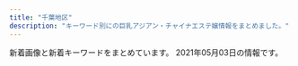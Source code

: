 ```yaml
---
title: "千葉地区"
description: "キーワード別にの巨乳アジアン・チャイナエステ嬢情報をまとめました。"
---
```


新着画像と新着キーワードをまとめています。
2021年05月03日の情報です。

<DmmAffiliateIns />
<KeywordTable
  shops={
    [
    {
        "station": "JR\u4e94\u4e95\u99c5\u6771\u53e3",
        "keywords": {},
        "name": "\u9759\u5fc3\u5802\uff5e\u30bb\u30a4\u30b7\u30f3\u30c9\u30a6\uff5e",
        "img_links": [
            "http://www.es-goi.click/images/mobile.jpg",
            "http://www.es-goi.click/images/int2.jpg",
            "http://www.es-goi.click/images/sys2.jpg",
            "http://www.es-goi.click/images/head.jpg",
            "http://www.es-goi.click/img/yuri1.jpg",
            "http://www.es-goi.click/images/sys5.jpg",
            "http://www.es-goi.click/images/int1.jpg",
            "http://www.es-goi.click/images/interior_t.jpg",
            "http://www.es-goi.click/images/2.jpg",
            "http://www.es-goi.click/images/1.jpg",
            "http://www.es-goi.click/images/3.jpg",
            "http://www.es-goi.click/images/4.jpg",
            "http://www.es-goi.click/img/emi1.jpg",
            "http://www.es-goi.click/images/sys1.jpg",
            "http://www.es-goi.click/images/news.jpg",
            "http://www.es-goi.click/img/rika1.jpg",
            "http://www.es-goi.click/images/sys4.jpg",
            "http://www.es-goi.click/images/sys3.jpg",
            "http://www.es-goi.click/images/info.jpg",
            "http://www.es-goi.click/images/tr.jpg",
            "http://www.es-goi.click/images/line.jpg",
            "http://www.es-goi.click/img/hana1.jpg",
            "http://www.es-goi.click/images/staff_t.jpg"
        ],
        "url": "http://www.es-goi.click/"
    },
    {
        "name": "\u685c",
        "station": "JR\u56db\u8857\u9053\u99c5\u5317\u53e3",
        "url": "http://www.sakura-relax.xyz/",
        "keywords": {
            "89": 16,
            "D": 24,
            "\u4e73": 12,
            "\u5de8\u4e73": 12,
            "90": 8,
            "\u30bb\u30af\u30b7\u30fc": 6,
            "E": 24,
            "87": 24
        },
        "img_links": [
            "http://www.sakura-relax.xyz/files/030-02.jpg",
            "http://www.sakura-relax.xyz/images/rsubt1.png",
            "http://www.sakura-relax.xyz/files/011.jpg",
            "http://www.sakura-relax.xyz/photo_news/upimg/96987600678235ec58_0.jpg",
            "http://www.sakura-relax.xyz/images/slider-img002.jpg",
            "http://www.sakura-relax.xyz/photo_news/upimg/827105ecc9fb6cdf66_0.jpg",
            "http://www.sakura-relax.xyz/files/033-02.jpg",
            "http://www.sakura-relax.xyz/photo_news/upimg/826735f59e51ce9198_0.jpg",
            "http://www.sakura-relax.xyz/images/rsubt6.png",
            "http://www.sakura-relax.xyz/images/slider-img001.jpg",
            "http://www.sakura-relax.xyz/files/030.jpg",
            "http://www.sakura-relax.xyz/images/m4.jpg",
            "http://www.sakura-relax.xyz/images/rsubt4.png",
            "http://www.sakura-relax.xyz/photo_news/upimg/72004608f828daf47e_0.jpg",
            "http://www.sakura-relax.xyz/images/rsubt3.png",
            "http://www.sakura-relax.xyz/images/m2.jpg",
            "http://www.sakura-relax.xyz/images/rsubt2.png",
            "http://www.sakura-relax.xyz/files/031-02.jpg",
            "http://www.sakura-relax.xyz/files/011-02.jpg",
            "http://www.sakura-relax.xyz/files/034.jpg",
            "http://www.sakura-relax.xyz/images/m1.jpg",
            "http://www.sakura-relax.xyz/files/033.jpg",
            "http://www.sakura-relax.xyz/photo_news/upimg/190185eb4f804163a1_0.jpg",
            "http://www.sakura-relax.xyz/files/032-02.jpg",
            "http://www.sakura-relax.xyz/photo_news/upimg/540985f71445468556_0.jpg",
            "http://www.sakura-relax.xyz/photo_news/upimg/215885f1a37aac2e3e_0.jpg",
            "http://www.sakura-relax.xyz/images/m3.jpg",
            "http://www.sakura-relax.xyz/images/m6.jpg",
            "http://www.sakura-relax.xyz/files/034-02.jpg",
            "http://www.sakura-relax.xyz/files/032.jpg",
            "http://www.sakura-relax.xyz/files/031.jpg",
            "http://www.sakura-relax.xyz/photo_news/upimg/722845f04113e12e26_0.jpg",
            "http://www.sakura-relax.xyz/images/tel2.png",
            "http://www.sakura-relax.xyz/images/rsubt7.png",
            "http://www.sakura-relax.xyz/images/rsubt5.png",
            "http://www.sakura-relax.xyz/images/b-tel.png",
            "http://www.sakura-relax.xyz/photo_news/upimg/779835eabd0b716dfc_0.jpg",
            "http://www.sakura-relax.xyz/images/b-online.png"
        ]
    },
    {
        "keywords": {
            "C": 13,
            "85": 3,
            "86": 2,
            "E": 2,
            "D": 4,
            "84": 1,
            "88": 2
        },
        "name": "\u5143\u6c17\u5802",
        "url": "http://genkidou-massage.work/",
        "station": "JR\u90fd\u8cc0\u99c5\u897f\u53e3",
        "img_links": [
            "http://genkidou-massage.work/img/s1.jpg",
            "http://genkidou-massage.work/sp/img/p2.jpg",
            "http://genkidou-massage.work/img/sta4.jpg",
            "http://genkidou-massage.work/sp/img/t-o.jpg",
            "http://genkidou-massage.work/img/s2.jpg",
            "http://genkidou-massage.work/sp/img/t-r.jpg",
            "http://genkidou-massage.work/sp/img/pic.jpg",
            "http://genkidou-massage.work/sp/img/st3.jpg",
            "http://genkidou-massage.work/sp/img/t-s.jpg",
            "http://genkidou-massage.work/sp/img/st1.jpg",
            "http://genkidou-massage.work/sp/img/add.jpg",
            "http://genkidou-massage.work/sp/img/p1.jpg",
            "http://genkidou-massage.work/sp/img/p3.jpg",
            "http://genkidou-massage.work/img/fla.jpg",
            "http://genkidou-massage.work/sp/img/tit.jpg",
            "http://genkidou-massage.work/img/botton.jpg",
            "http://genkidou-massage.work/img/xmas.png",
            "http://genkidou-massage.work/img/sta3.jpg",
            "http://genkidou-massage.work/img/head.jpg",
            "http://genkidou-massage.work/img/fla-2.jpg",
            "http://genkidou-massage.work/sp/img/st4.jpg",
            "http://genkidou-massage.work/img/st2.jpg",
            "http://genkidou-massage.work/sp/img/time.jpg",
            "http://genkidou-massage.work/img/s3.jpg",
            "http://genkidou-massage.work/img/pickup20.jpg",
            "http://genkidou-massage.work/sp/img/tel.jpg",
            "http://genkidou-massage.work/sp/img/t-t.jpg",
            "http://genkidou-massage.work/sp/img/st2.jpg",
            "http://genkidou-massage.work/img/st1.jpg",
            "http://genkidou-massage.work/img/st3.jpg",
            "http://genkidou-massage.work/sp/img/botton.jpg",
            "http://genkidou-massage.work/sp/img/cam.jpg",
            "http://genkidou-massage.work/sp/img/sys.jpg",
            "http://genkidou-massage.work/img/nos.jpg",
            "http://genkidou-massage.work/img/sta1.jpg",
            "http://genkidou-massage.work/img/s4.jpg",
            "http://genkidou-massage.work/sp/img/info.jpg",
            "http://genkidou-massage.work/img/sta2.jpg",
            "http://genkidou-massage.work/sp/img/t-a.jpg",
            "http://genkidou-massage.work/img/st4.jpg",
            "http://genkidou-massage.work/sp/img/pc.jpg",
            "http://genkidou-massage.work/sp/img/time2.jpg"
        ]
    },
    {
        "url": "http://www.cianzan.xyz/",
        "station": "JR\u56db\u8857\u9053\u99c5\u5317\u53e3",
        "img_links": [
            "http://www.cianzan.xyz/static/picture/top003.jpg",
            "http://www.cianzan.xyz/static/picture/tel.png",
            "http://www.cianzan.xyz/static/picture/top01.png",
            "http://www.cianzan.xyz/uploads/201204/1-20120414562N15.jpg",
            "http://www.cianzan.xyz/uploads/201209/1-201209110351409.jpg",
            "http://www.cianzan.xyz/uploads/201204/1-20120414525DJ.jpg",
            "http://www.cianzan.xyz/static/picture/nav-005.png",
            "http://www.cianzan.xyz/uploads/201209/1-20120911033J44.jpg",
            "http://www.cianzan.xyz/uploads/201207/1-20120G05H03F.jpg",
            "http://www.cianzan.xyz/static/picture/nav-004.png",
            "http://www.cianzan.xyz/static/picture/left.jpg",
            "http://www.cianzan.xyz/static/picture/nav-002.png",
            "http://www.cianzan.xyz/static/picture/nav-001.png",
            "http://www.cianzan.xyz/static/picture/nav-003.png",
            "http://www.cianzan.xyz/static/picture/nav-006.png",
            "http://www.cianzan.xyz/static/picture/right.jpg",
            "http://www.cianzan.xyz/uploads/201207/1-20120G05I9133.jpg"
        ],
        "keywords": {
            "86": 2,
            "D": 2
        },
        "name": "\u304a\u304b\u3048\u308a"
    },
    {
        "img_links": [
            "https://resort-max.jpn.mn/photos/sites/133/2021/03/2021033115584880.jpg",
            "https://resort-max.jpn.mn/images/mobile.jpg",
            "https://resort-max.jpn.mn/images/ser3.jpg",
            "https://resort-max.jpn.mn/images/ser6.jpg",
            "https://resort-max.jpn.mn/images/news.png",
            "https://resort-max.jpn.mn/photos/sites/133/2021/03/2021033115584750.jpg",
            "https://resort-max.jpn.mn/images/top1.jpg",
            "https://resort-max.jpn.mn/images/2.jpg",
            "https://resort-max.jpn.mn/images/s_reruit.png",
            "https://resort-max.jpn.mn/images/s_staff.png",
            "https://resort-max.jpn.mn/images/info.jpg",
            "https://resort-max.jpn.mn/images/ser5.jpg",
            "https://resort-max.jpn.mn/images/ser1.jpg",
            "https://resort-max.jpn.mn/images/ser4.jpg",
            "https://resort-max.jpn.mn/photos/sites/133/2021/03/202103311608011.jpg",
            "https://resort-max.jpn.mn/images/1.jpg",
            "https://resort-max.jpn.mn/images/ser2.jpg",
            "https://resort-max.jpn.mn/images/top.jpg",
            "https://resort-max.jpn.mn/photos/sites/133/2021/03/2021033116080279.jpg",
            "https://resort-max.jpn.mn/photos/sites/133/2021/03/2021033115584746.jpg",
            "https://resort-max.jpn.mn/photos/sites/133/2021/03/2021033116080222.jpg"
        ],
        "name": "\u30ea\u30be\u30fc\u30c8MAX",
        "url": "https://resort-max.jpn.mn/",
        "keywords": {
            "D": 6,
            "87": 2,
            "85": 4
        },
        "station": "\u5343\u8449\u4e2d\u592e\u99c5\u6771\u53e3"
    },
    {
        "url": "http://yureloyuli.xyz/",
        "keywords": {
            "D": 11,
            "85": 6,
            "C": 3,
            "88": 2,
            "84": 4,
            "86": 2
        },
        "station": "\u9ad8\u6839\u6728\u6238\u99c5\u5317\u53e3",
        "name": "\u7f8e\u9b54\u5973",
        "img_links": [
            "http://yureloyuli.xyz/uploads/200706/1-200F6092015B8.jpg",
            "http://yureloyuli.xyz/static/picture/girls-bar.png",
            "http://yureloyuli.xyz/uploads/200218/1-20021Q20511212.jpg",
            "http://yureloyuli.xyz/uploads/200722/1-200H215404S47.jpg",
            "http://yureloyuli.xyz/uploads/200317/1-20031F92052106.jpg",
            "http://yureloyuli.xyz/uploads/200324/1-20032409411K31.jpg",
            "http://yureloyuli.xyz/uploads/200206/1-20020616251Q12.jpg",
            "http://yureloyuli.xyz/static/picture/bar-girls.png",
            "http://yureloyuli.xyz/uploads/210102/1-210102131F3W2.jpg",
            "http://yureloyuli.xyz/static/picture/info_text.jpg",
            "http://yureloyuli.xyz/static/picture/info2.jpg",
            "http://yureloyuli.xyz/static/picture/bar-infomation.png",
            "http://yureloyuli.xyz/static/picture/info1.jpg",
            "http://yureloyuli.xyz/uploads/200912/1-200912104044951.jpg",
            "http://yureloyuli.xyz/static/picture/bar-news.png",
            "http://yureloyuli.xyz/uploads/200326/1-200326091KT30.jpg",
            "http://yureloyuli.xyz/uploads/210308/1-21030Q02F2R6.jpg",
            "http://yureloyuli.xyz/uploads/200228/1-20022P91635N0.jpg",
            "http://yureloyuli.xyz/uploads/210407/1-21040G52611M3.jpg",
            "http://yureloyuli.xyz/uploads/210218/1-21021Q55420226.jpg",
            "http://yureloyuli.xyz/uploads/201113/1-201113153614922.jpg",
            "http://yureloyuli.xyz/static/picture/bar-inte.png",
            "http://yureloyuli.xyz/uploads/210204/1-210204142K0J1.jpg"
        ]
    },
    {
        "img_links": [
            "http://www.lover-esthe.xyz/files/030-02.jpg",
            "http://www.lover-esthe.xyz/files/032-02.jpg",
            "http://www.lover-esthe.xyz/files/019-02.jpg",
            "http://www.lover-esthe.xyz/files/021.jpg",
            "http://www.lover-esthe.xyz/files/018-02.jpg",
            "http://www.lover-esthe.xyz/images/link_s.png",
            "http://www.lover-esthe.xyz/files/012.jpg",
            "http://www.lover-esthe.xyz/files/012-02.jpg",
            "http://www.lover-esthe.xyz/files/031.jpg",
            "http://www.lover-esthe.xyz/files/029-02.jpg",
            "http://www.lover-esthe.xyz/files/017.jpg",
            "http://www.lover-esthe.xyz/files/020-02.jpg",
            "http://www.lover-esthe.xyz/files/030.jpg",
            "http://www.lover-esthe.xyz/images/staff_s.png",
            "http://www.lover-esthe.xyz/files/018.jpg",
            "http://www.lover-esthe.xyz/files/014.jpg",
            "http://www.lover-esthe.xyz/files/028-02.jpg",
            "http://www.lover-esthe.xyz/files/025.jpg",
            "http://www.lover-esthe.xyz/files/029.jpg",
            "http://www.lover-esthe.xyz/files/034-02.jpg",
            "http://www.lover-esthe.xyz/files/014-02.jpg",
            "http://www.lover-esthe.xyz/files/027.jpg",
            "http://www.lover-esthe.xyz/files/016.jpg",
            "http://www.lover-esthe.xyz/files/015.jpg",
            "http://www.lover-esthe.xyz/files/023.jpg",
            "http://www.lover-esthe.xyz/files/033-02.jpg",
            "http://www.lover-esthe.xyz/files/034.jpg",
            "http://www.lover-esthe.xyz/files/022-02.jpg",
            "http://www.lover-esthe.xyz/files/017-02.jpg",
            "http://www.lover-esthe.xyz/files/027-02.jpg",
            "http://www.lover-esthe.xyz/files/031-02.jpg",
            "http://www.lover-esthe.xyz/files/022.jpg",
            "http://www.lover-esthe.xyz/files/032.jpg",
            "http://www.lover-esthe.xyz/files/025-02.jpg",
            "http://www.lover-esthe.xyz/files/019.jpg",
            "http://www.lover-esthe.xyz/files/024.jpg",
            "http://www.lover-esthe.xyz/files/024-02.jpg",
            "http://www.lover-esthe.xyz/images/top.png",
            "http://www.lover-esthe.xyz/files/023-02.jpg",
            "http://www.lover-esthe.xyz/images/news.jpg",
            "http://www.lover-esthe.xyz/files/028.jpg",
            "http://www.lover-esthe.xyz/files/015-02.jpg",
            "http://www.lover-esthe.xyz/files/016-02.jpg",
            "http://www.lover-esthe.xyz/files/020.jpg",
            "http://www.lover-esthe.xyz/files/033.jpg",
            "http://www.lover-esthe.xyz/files/021-02.jpg"
        ],
        "keywords": {
            "88": 2,
            "83": 6,
            "84": 2,
            "D": 30,
            "C": 10,
            "86": 14,
            "87": 18,
            "E": 2
        },
        "name": "Lover\uff5e\u30e9\u30f4\u30a1\u30fc\uff5e",
        "url": "http://www.lover-esthe.xyz/",
        "station": "JR\u5343\u8449\u99c5\u5317\u53e3"
    },
    {
        "station": "\u5343\u8449\u4e2d\u592e\u99c5\u897f\u53e3",
        "keywords": {
            "D": 16,
            "86": 4,
            "85": 6,
            "83": 6
        },
        "img_links": [
            "https://sweet-honey.iest.info/images/room4.jpg",
            "https://sweet-honey.iest.info/images/pagetop.png",
            "https://sweet-honey.iest.info/photos/sites/55/2021/04/2021042820395541.jpeg",
            "https://sweet-honey.iest.info/images/room6.jpg",
            "https://sweet-honey.iest.info/photos/sites/55/2021/04/2021042706342430.jpg",
            "https://sweet-honey.iest.info/images/room3.jpg",
            "https://sweet-honey.iest.info/images/room5.jpg",
            "https://sweet-honey.iest.info/photos/sites/55/2021/04/202104150621320.jpg",
            "https://sweet-honey.iest.info/images/mainimg.jpg",
            "https://sweet-honey.iest.info/photos/sites/55/2021/04/2021041506061576.jpg",
            "https://sweet-honey.iest.info/images/room2.jpg",
            "https://sweet-honey.iest.info/photos/sites/55/2021/04/2021042820395524.jpeg",
            "https://sweet-honey.iest.info/images/room1.jpg",
            "https://sweet-honey.iest.info/images/top.png",
            "https://sweet-honey.iest.info/images/spmainimg.jpg",
            "https://sweet-honey.iest.info/images/top_sp.png"
        ],
        "name": "\u30b9\u30a4\u30fc\u30c8\u30cf\u30cb\u30fc",
        "url": "https://sweet-honey.iest.info/"
    },
    {
        "name": "\u6708\u306e\u604b",
        "station": "\u4eac\u6210\u81fc\u4e95\u99c5\u5317\u53e3",
        "url": "http://tsukinokoi.tyo.ac/",
        "img_links": [
            "http://tsukinokoi.a1.tyo.ac/upload/sites/10/2016/12/staff2-280x411.jpg",
            "http://tsukinokoi.tyo.ac/images/s_pick.png",
            "http://tsukinokoi.tyo.ac/images/s_news.png",
            "http://tsukinokoi.tyo.ac/images/top.png",
            "http://tsukinokoi.a1.tyo.ac/upload/sites/10/2016/12/staff2.jpg",
            "http://tsukinokoi.tyo.ac/images/new.png",
            "http://tsukinokoi.a1.tyo.ac/upload/sites/10/2016/12/staff1-280x411.jpg",
            "http://tsukinokoi.tyo.ac/images/info1.png",
            "http://tsukinokoi.tyo.ac/images/s_staff.png",
            "http://tsukinokoi.a1.tyo.ac/upload/sites/10/2016/12/staff1.jpg"
        ],
        "keywords": {
            "C": 7
        }
    },
    {
        "url": "http://sakura-es.biz",
        "img_links": [
            "http://sakura-es.biz/images/s-1.jpg",
            "http://sakura-es.biz/images/bottom.jpg",
            "http://sakura-es.biz/images/r1.jpg",
            "http://sakura-es.biz/images/r3.jpg",
            "http://sakura-es.biz/images/top.png",
            "http://sakura-es.biz/images/s-3.jpg",
            "http://sakura-es.biz/images/mobile.jpg",
            "http://sakura-es.biz/images/staffr.jpg",
            "http://sakura-es.biz/images/s-2.jpg"
        ],
        "name": "\u3055\u304f\u3089",
        "keywords": {},
        "station": "JR\u6210\u7530\u99c5\u6771\u53e3"
    },
    {
        "img_links": [
            "http://www.e-niko.work/images/4.jpg",
            "http://www.e-niko.work/images/line.png",
            "http://www.e-niko.work/images/sys2.png",
            "http://www.e-niko.work/img/mika1.jpg",
            "http://www.e-niko.work/images/interior_t.jpg",
            "http://www.e-niko.work/images/int1.png",
            "http://www.e-niko.work/images/ta.jpg",
            "http://www.e-niko.work/img/yuri1.jpg",
            "http://www.e-niko.work/images/int2.png",
            "http://www.e-niko.work/images/news.jpg",
            "http://www.e-niko.work/images/info.jpg",
            "http://www.e-niko.work/images/3.jpg",
            "http://www.e-niko.work/images/sys1.png",
            "http://www.e-niko.work/images/head.jpg",
            "http://www.e-niko.work/img/riri1.jpg",
            "http://www.e-niko.work/img/rio1.jpg",
            "http://www.e-niko.work/images/1.jpg",
            "http://www.e-niko.work/images/mobile.jpg",
            "http://www.e-niko.work/images/ac1.png",
            "http://www.e-niko.work/images/2.jpg",
            "http://www.e-niko.work/images/tel.jpg",
            "http://www.e-niko.work/images/staff_t.jpg"
        ],
        "name": "\u7e01",
        "keywords": {},
        "url": "http://www.e-niko.work/",
        "station": "\u52dd\u7530\u53f0\u99c5\u5357\u53e3"
    },
    {
        "img_links": [
            "http://www.rakuraku-inage.info/files/063-02.jpg",
            "http://www.rakuraku-inage.info/files/047-03.jpg",
            "http://www.rakuraku-inage.info/files/021-03.jpg",
            "http://www.rakuraku-inage.info/files/047.jpg",
            "http://www.rakuraku-inage.info/images/icon_staff.png",
            "http://www.rakuraku-inage.info/files/021.jpg",
            "http://www.rakuraku-inage.info/common/images/photo03.jpg",
            "http://www.rakuraku-inage.info/files/063-03.jpg",
            "http://www.rakuraku-inage.info/images/icon_info.png",
            "http://www.rakuraku-inage.info/common/images/photo02.jpg",
            "http://www.rakuraku-inage.info/common/images/photo01.jpg",
            "http://www.rakuraku-inage.info/images/btn2.png",
            "http://www.rakuraku-inage.info/files/061.jpg",
            "http://www.rakuraku-inage.info/images/icon_tel.png",
            "http://www.rakuraku-inage.info/files/063.jpg",
            "http://www.rakuraku-inage.info/files/017-02.jpg",
            "http://www.rakuraku-inage.info/files/047-02.jpg",
            "http://www.rakuraku-inage.info/files/017.jpg",
            "http://www.rakuraku-inage.info/files/061-02.jpg",
            "http://www.rakuraku-inage.info/files/021-02.jpg",
            "http://www.rakuraku-inage.info/images/icon_top.png",
            "http://www.rakuraku-inage.info/files/017-03.jpg",
            "http://www.rakuraku-inage.info/files/061-03.jpg",
            "http://www.rakuraku-inage.info/images/mainImg_sub.jpg"
        ],
        "station": "JR\u7a32\u6bdb\u99c5\u6771\u53e3",
        "url": "http://www.rakuraku-inage.info/",
        "keywords": {
            "88": 4,
            "D": 12,
            "85": 4,
            "87": 8,
            "83": 4,
            "C": 8
        },
        "name": "\u3089\u304f\u3089\u304f"
    },
    {
        "img_links": [],
        "keywords": {},
        "url": "http://estela-spa.ests.jp/",
        "station": "\u5343\u8449\u4e2d\u592e\u99c5\u897f\u53e3",
        "name": "\u30eb\u30d3\u30fc"
    },
    {
        "station": "JR\u6210\u7530\u99c5",
        "img_links": [
            "http://es-happy.work/images/tr3.jpg",
            "http://es-happy.work/images/topgirl.jpg",
            "http://es-happy.work/images/int3.jpg",
            "http://es-happy.work/staff/runa.jpg",
            "http://es-happy.work/images/ac1.jpg",
            "http://es-happy.work/images/sys2.jpg",
            "http://es-happy.work/images/tr1.jpg",
            "http://es-happy.work/img/sora1.jpg",
            "http://es-happy.work/images/news.jpg",
            "http://es-happy.work/images/interior_t.jpg",
            "http://es-happy.work/images/int2.jpg",
            "http://es-happy.work/images/1.jpg",
            "http://es-happy.work/images/ac2.jpg",
            "http://es-happy.work/staff/momo.jpg",
            "http://es-happy.work/staff/sora.jpg",
            "http://es-happy.work/images/sys3.jpg",
            "http://es-happy.work/images/2.jpg",
            "http://es-happy.work/images/head.jpg",
            "http://es-happy.work/images/concept.jpg",
            "http://es-happy.work/images/3.jpg",
            "http://es-happy.work/img/momo1.jpg",
            "http://es-happy.work/images/int1.jpg",
            "http://es-happy.work/images/tr2.jpg",
            "http://es-happy.work/images/sys1.jpg",
            "http://es-happy.work/images/tr.jpg",
            "http://es-happy.work/img/runa1.jpg",
            "http://es-happy.work/images/staff_t.jpg"
        ],
        "name": "\u60a0",
        "keywords": {},
        "url": "http://es-happy.work/"
    },
    {
        "url": "http://bierwn.xyz/",
        "img_links": [
            "http://bierwn.xyz/uploads/210429/1-21042ZU613A0.jpg",
            "http://bierwn.xyz/templets/default/picture/staff_t.jpg",
            "http://bierwn.xyz/uploads/210428/1-21042Q63TQ22.jpg",
            "http://bierwn.xyz/templets/default/picture/int1.png",
            "http://bierwn.xyz/uploads/allimg/180801/1-1PP1091925J2.jpg",
            "http://bierwn.xyz/uploads/210429/1-21042ZU6234M.jpg",
            "http://bierwn.xyz/uploads/180906/1-1PZ60934021N.jpg",
            "http://bierwn.xyz/templets/default/picture/rec1.png",
            "http://bierwn.xyz/uploads/210428/1-21042Q63S4442.jpg",
            "http://bierwn.xyz/uploads/allimg/180731/1-1PI1145244194.jpg",
            "http://bierwn.xyz/templets/default/picture/tt.jpg",
            "http://bierwn.xyz/uploads/210429/1-21042ZU556127.jpg",
            "http://bierwn.xyz/templets/default/picture/interior_t.jpg",
            "http://bierwn.xyz/uploads/210429/1-21042ZU54IK.jpg",
            "http://bierwn.xyz/templets/default/picture/news.jpg",
            "http://bierwn.xyz/uploads/180905/1-1PZ515095RN.jpg"
        ],
        "name": "\u30e9\u30af\u30e9\u30af",
        "keywords": {},
        "station": "\u52dd\u7530\u53f0\u99c5\u5357\u53e3"
    },
    {
        "station": "\u52dd\u7530\u53f0\u99c5\u5357\u53e3",
        "url": "http://iyashinokoi.este88.com/",
        "img_links": [
            "http://iyashinokoi.este88.com/img/r01.jpg",
            "http://iyashinokoi.este88.com/images/kp3.png",
            "http://iyashinokoi.este88.com/img/r03.jpg",
            "http://iyashinokoi.este88.com/gals/miki1.jpg",
            "http://iyashinokoi.este88.com/images/kp1.png",
            "http://iyashinokoi.este88.com/images/qr.jpg",
            "http://iyashinokoi.este88.com/img/r05.jpg",
            "http://iyashinokoi.este88.com/images/info.png",
            "http://iyashinokoi.este88.com/images/acc03.jpg",
            "http://iyashinokoi.este88.com/img/r04.jpg",
            "http://iyashinokoi.este88.com/gals/norika1.jpg",
            "http://iyashinokoi.este88.com/images/acc01.jpg",
            "http://iyashinokoi.este88.com/images/kp2.png",
            "http://iyashinokoi.este88.com/gals/yuyu1.jpg",
            "http://iyashinokoi.este88.com/img/r02.jpg",
            "http://iyashinokoi.este88.com/gals/cizuka1.jpg",
            "http://iyashinokoi.este88.com/gals/risa1.jpg",
            "http://iyashinokoi.este88.com/gals/nana1.jpg",
            "http://iyashinokoi.este88.com/images/acc02.jpg",
            "http://iyashinokoi.este88.com/images/acc04.jpg"
        ],
        "name": "\u7652\u3057\u306e\u604b",
        "keywords": {}
    },
    {
        "station": "JR\u7a32\u6bdb\u99c5\u6771\u53e3",
        "keywords": {},
        "name": "\u685c\u82b1",
        "url": "http://aroma-massage.tokyo/",
        "img_links": [
            "http://aroma-massage.tokyo/css/m-top02.jpg",
            "http://aroma-massage.tokyo/css/staff/staff06.png",
            "http://aroma-massage.tokyo/css/m-top-right04.jpg",
            "http://aroma-massage.tokyo/css/m-top-right03.jpg",
            "http://aroma-massage.tokyo/css/staff/staff07.png",
            "http://aroma-massage.tokyo/css/m-right.jpg",
            "http://aroma-massage.tokyo/css/m-top-right01.jpg",
            "http://aroma-massage.tokyo/css/m-top-right02.jpg",
            "http://aroma-massage.tokyo/css/staff/staff08.png",
            "http://aroma-massage.tokyo/css/m-yejiao.jpg",
            "http://aroma-massage.tokyo/css/staff/staff12.png",
            "http://aroma-massage.tokyo/css/staff/staff03.png",
            "http://aroma-massage.tokyo/css/m-head.jpg",
            "http://aroma-massage.tokyo/css/top-left01.jpg",
            "http://aroma-massage.tokyo/css/m-left.jpg",
            "http://aroma-massage.tokyo/css/staff/staff09.png",
            "http://aroma-massage.tokyo/images/call.png",
            "http://aroma-massage.tokyo/css/staff/staff05.png"
        ]
    },
    {
        "station": "\u516b\u5343\u4ee3\u53f0\u99c5\u897f\u53e3",
        "name": "\u79cb\u6708",
        "keywords": {
            "86": 9,
            "88": 3,
            "C": 3,
            "D": 9
        },
        "img_links": [
            "http://www.akizu.esjoho.com/files/011.jpg",
            "http://www.akizu.esjoho.com/files/012-02.jpg",
            "http://www.akizu.esjoho.com/images/coverGirlParts.png",
            "http://www.akizu.esjoho.com/files/012-03.jpg",
            "http://www.akizu.esjoho.com/files/003.jpg",
            "http://www.akizu.esjoho.com/images/backlistbtn.png",
            "http://www.akizu.esjoho.com/files/003-02.jpg",
            "http://www.akizu.esjoho.com/files/011-03.jpg",
            "http://www.akizu.esjoho.com/images/mobile.jpg",
            "http://www.akizu.esjoho.com/files/007-02.jpg",
            "http://www.akizu.esjoho.com/files/012.jpg",
            "http://www.akizu.esjoho.com/files/003-03.jpg",
            "http://www.akizu.esjoho.com/files/007-03.jpg",
            "http://www.akizu.esjoho.com/files/011-02.jpg",
            "http://www.akizu.esjoho.com/files/007.jpg"
        ],
        "url": "http://www.akizu.esjoho.com/"
    },
    {
        "keywords": {
            "87": 1,
            "E": 1,
            "86": 3,
            "D": 5,
            "85": 2
        },
        "url": "https://eve.iest.info/",
        "name": "\u30a4\u30d6",
        "station": "\u4eac\u6210\u5343\u8449\u4e2d\u592e\u99c5\u897f\u53e3",
        "img_links": [
            "https://eve.iest.info/images/s_news.jpg",
            "https://eve.iest.info/photos/sites/86/2020/12/2020121105320296.jpg",
            "https://eve.iest.info/photos/sites/86/2020/12/2020120704342237.jpg",
            "https://eve.iest.info/photos/sites/86/2020/12/2020120704342160.jpg",
            "https://eve.iest.info/photos/sites/86/2020/12/202012070434226.jpg",
            "https://eve.iest.info/photos/sites/86/2020/12/2020120704342315.jpg",
            "https://eve.iest.info/images/s_staff.jpg",
            "https://eve.iest.info/photos/sites/86/2021/02/2021021805312762.jpg",
            "https://eve.iest.info/images/mobile.jpg",
            "https://eve.iest.info/images/top.jpg"
        ]
    },
    {
        "station": "JR\u7a32\u6bdb\u99c5\u6771\u53e3",
        "keywords": {
            "85": 1,
            "C": 1,
            "93": 2,
            "D": 5,
            "86": 2,
            "E": 1,
            "87": 3
        },
        "name": "\u5f69 \u3042\u3084",
        "img_links": [
            "http://www.aya-esthe.xyz/files/054.jpg",
            "http://www.aya-esthe.xyz/files/054-03.jpg",
            "http://www.aya-esthe.xyz/files/003-03.jpg",
            "http://www.aya-esthe.xyz/files/006-02.jpg",
            "http://www.aya-esthe.xyz/files/006.jpg",
            "http://www.aya-esthe.xyz/files/027.jpg",
            "http://www.aya-esthe.xyz/files/005.jpg",
            "http://www.aya-esthe.xyz/images/staff_t.jpg",
            "http://www.aya-esthe.xyz/files/051-03.jpg",
            "http://www.aya-esthe.xyz/files/045-03.jpg",
            "http://www.aya-esthe.xyz/files/051-02.jpg",
            "http://www.aya-esthe.xyz/files/045.jpg",
            "http://www.aya-esthe.xyz/images/mobile.jpg",
            "http://www.aya-esthe.xyz/files/005-02.jpg",
            "http://www.aya-esthe.xyz/files/027-02.jpg",
            "http://www.aya-esthe.xyz/images/news.jpg",
            "http://www.aya-esthe.xyz/files/006-03.jpg",
            "http://www.aya-esthe.xyz/images/interior_t.jpg",
            "http://www.aya-esthe.xyz/images/link_t.jpg",
            "http://www.aya-esthe.xyz/files/051.jpg",
            "http://www.aya-esthe.xyz/files/046.jpg",
            "http://www.aya-esthe.xyz/images/head.jpg",
            "http://www.aya-esthe.xyz/files/003-02.jpg",
            "http://www.aya-esthe.xyz/images/sys1.jpg",
            "http://www.aya-esthe.xyz/files/046-02.jpg",
            "http://www.aya-esthe.xyz/images/tel.jpg",
            "http://www.aya-esthe.xyz/files/046-03.jpg",
            "http://www.aya-esthe.xyz/files/005-03.jpg",
            "http://www.aya-esthe.xyz/images/int2.jpg",
            "http://www.aya-esthe.xyz/files/003.jpg",
            "http://www.aya-esthe.xyz/files/045-02.jpg",
            "http://www.aya-esthe.xyz/files/027-03.jpg",
            "http://www.aya-esthe.xyz/files/054-02.jpg"
        ],
        "url": "http://www.aya-esthe.xyz/"
    },
    {
        "station": "JR\u8302\u539f\u99c5",
        "keywords": {
            "\u80f8": 2,
            "C": 6,
            "82": 6,
            "E": 3,
            "83": 9,
            "D": 12,
            "84": 6
        },
        "url": "https://www.harurelaxation.com/",
        "name": "HARU",
        "img_links": [
            "https://www.harurelaxation.com/prof/8/02.jpg",
            "https://www.harurelaxation.com/prof/5/02.jpg",
            "https://www.harurelaxation.com/prof/1/top.jpg",
            "https://www.harurelaxation.com/img/tmp/sns_bt1.png",
            "https://www.harurelaxation.com/prof/6/top.jpg",
            "https://www.harurelaxation.com/prof/3/top.jpg",
            "https://www.harurelaxation.com/prof/3/01.jpg",
            "https://www.harurelaxation.com/prof/7/01.jpg",
            "https://www.harurelaxation.com/prof/7/02.jpg",
            "https://www.harurelaxation.com/prof/3/02.jpg",
            "https://www.harurelaxation.com/prof/5/top.jpg",
            "https://www.harurelaxation.com/prof/9/01.jpg",
            "https://www.harurelaxation.com/prof/1/02.jpg",
            "https://www.harurelaxation.com/img/tmp/sns_bt2.png",
            "https://www.harurelaxation.com/img/all/loader.png",
            "https://www.harurelaxation.com/prof/5/01.jpg",
            "https://www.harurelaxation.com/prof/8/01.jpg",
            "https://www.harurelaxation.com/prof/6/01.jpg",
            "https://www.harurelaxation.com/prof/8/top.jpg",
            "https://www.harurelaxation.com/prof/6/02.jpg",
            "https://www.harurelaxation.com/prof/7/top.jpg",
            "https://www.harurelaxation.com/prof/9/top.jpg",
            "https://www.harurelaxation.com/prof/1/01.jpg"
        ]
    },
    {
        "name": "\u5922\u91cc \uff5e\u3086\u3081\u3055\u3068\uff5e",
        "station": "JR\u56db\u8857\u9053\u99c5\u5317\u53e3",
        "url": "https://yumesato.relaxjp.com/",
        "img_links": [
            "https://yumesato.relaxjp.com/css/staff/staff06-a.png",
            "https://yumesato.relaxjp.com/css/tel.png",
            "https://yumesato.relaxjp.com/css/staff/staff01.png",
            "https://yumesato.relaxjp.com/css/staff/staff08.png",
            "https://yumesato.relaxjp.com/css/staff/staff06.png",
            "https://yumesato.relaxjp.com/css/nav/nav-004.png",
            "https://yumesato.relaxjp.com/css/nav/nav-006.png",
            "https://yumesato.relaxjp.com/css/top01.png",
            "https://yumesato.relaxjp.com/css/staff/staff03.png",
            "https://yumesato.relaxjp.com/css/staff/staff03-a.png",
            "https://yumesato.relaxjp.com/css/staff/staff07-a.png",
            "https://yumesato.relaxjp.com/css/top02.png",
            "https://yumesato.relaxjp.com/css/staff/staff02-a.png",
            "https://yumesato.relaxjp.com/css/nav/nav-003.png",
            "https://yumesato.relaxjp.com/css/staff/staff08-a.png",
            "https://yumesato.relaxjp.com/css/staff/staff004-a.png",
            "https://yumesato.relaxjp.com/css/nav/nav-002.png",
            "https://yumesato.relaxjp.com/css/staff/staff05.png",
            "https://yumesato.relaxjp.com/css/staff/staff07.png",
            "https://yumesato.relaxjp.com/css/nav/nav-001.png",
            "https://yumesato.relaxjp.com/css/staff/staff01-a.png",
            "https://yumesato.relaxjp.com/css/staff/staff004.png",
            "https://yumesato.relaxjp.com/css/staff/staff05-a.png",
            "https://yumesato.relaxjp.com/css/staff/staff02.png",
            "https://yumesato.relaxjp.com/css/nav/nav-005.png"
        ],
        "keywords": {
            "G": 1,
            "93": 1,
            "89": 1,
            "E": 4,
            "D": 2,
            "C": 1,
            "86": 6
        }
    },
    {
        "url": "http://rosabella.red/",
        "img_links": [
            "http://rosabella.red/_src/40198601/wechatimg1114.jpg",
            "http://rosabella.red/_src/40198192/s_info.jpg",
            "http://rosabella.red/_src/40198025/download-5.jpg",
            "http://rosabella.red/_src/53575325/3361616039248_.pic.jpg",
            "http://rosabella.red/_src/40198217/s_face.jpg",
            "http://rosabella.red/_src/54543221/wechatimg568.jpg",
            "http://rosabella.red/_src/53868760/wechatimg1084.jpg",
            "http://rosabella.red/_src/50390319/wechatimg1084.jpg",
            "http://rosabella.red/_src/40198014/sign.png",
            "http://rosabella.red/_src/53575334/3361616039248_.pic.jpg",
            "http://rosabella.red/_src/40198598/wechatimg1114.jpg",
            "http://rosabella.red/_src/54543228/wechatimg568.jpg",
            "http://rosabella.red/_src/44488629/cam-1.jpg",
            "http://rosabella.red/_src/40198165/s_info.jpg",
            "http://rosabella.red/_src/40198019/download-2.jpg",
            "http://rosabella.red/_src/40198223/wx00020615-171913%402x.png",
            "http://rosabella.red/_src/50390318/wechatimg1084.jpg",
            "http://rosabella.red/_src/55499820/wechatimg1114.jpg",
            "http://rosabella.red/_src/40198073/s_pick.jpg",
            "http://rosabella.red/_src/40198189/s_face.jpg",
            "http://rosabella.red/_src/53575335/3361616039248_.pic.jpg",
            "http://rosabella.red/_src/40198143/s_staff01.jpg",
            "http://rosabella.red/_src/54543243/wechatimg568.jpg",
            "http://rosabella.red/_src/40198015/download.jpg",
            "http://rosabella.red/_src/40198214/s_pick.jpg",
            "http://rosabella.red/_src/40198093/wx00020615-171913%402x.png",
            "http://rosabella.red/_src/53868762/wechatimg1084.jpg",
            "http://rosabella.red/_src/53575246/3361616039248_.pic.jpg",
            "http://rosabella.red/_src/40198186/s_pick.jpg",
            "http://rosabella.red/_src/40198029/s_pick.jpg",
            "http://rosabella.red/_src/40198021/download-3.jpg",
            "http://rosabella.red/_src/40198162/s_face.jpg",
            "http://rosabella.red/_src/55497169/wechatimg1114.jpg",
            "http://rosabella.red/_src/50390320/wechatimg1084.jpg",
            "http://rosabella.red/_src/54543242/wechatimg568.jpg",
            "http://rosabella.red/_src/40198023/download-4.jpg",
            "http://rosabella.red/_src/53868767/wechatimg1084.jpg",
            "http://rosabella.red/_src/52706170/wechatimg206.jpg",
            "http://rosabella.red/_src/53575326/3361616039248_.pic.jpg",
            "http://rosabella.red/_src/40198062/s_info.jpg",
            "http://rosabella.red/_src/40198045/s_face.jpg",
            "http://rosabella.red/_src/54543244/wechatimg568.jpg",
            "http://rosabella.red/_src/53575336/3361616039248_.pic.jpg",
            "http://rosabella.red/_src/55499824/wechatimg1114.jpg",
            "http://rosabella.red/_src/50390306/wechatimg1084.jpg",
            "http://rosabella.red/_src/40198220/s_info.jpg",
            "http://rosabella.red/_src/55499826/wechatimg1114.jpg",
            "http://rosabella.red/_src/54543219/wechatimg568.jpg",
            "http://rosabella.red/_src/54543224/wechatimg568.jpg",
            "http://rosabella.red/_src/53575320/3361616039248_.pic.jpg",
            "http://rosabella.red/_src/40198090/s_info.jpg",
            "http://rosabella.red/_src/40198017/download-1.jpg",
            "http://rosabella.red/_src/40198195/wx00020615-171913%402x.png",
            "http://rosabella.red/_src/40198600/wechatimg1114.jpg",
            "http://rosabella.red/_src/40198080/s_face.jpg",
            "http://rosabella.red/_src/40198159/s_pick.jpg",
            "http://rosabella.red/_src/40198168/wx00020615-171913%402x.png",
            "http://rosabella.red/_src/40198065/wx00020615-171913%402x.png"
        ],
        "name": "\u9e97\u3046\u3089\u3089",
        "station": "JR\u7a32\u6bdb\u99c5\u6771\u53e3",
        "keywords": {
            "88": 1,
            "F": 1
        }
    },
    {
        "keywords": {},
        "url": "http://lolita.jpest.net/",
        "station": "JR\u7a32\u6bdb\u99c5\u6771\u53e3",
        "img_links": [
            "http://lolita.jpest.net/uploads//sites/28/2021/04/g.jpg",
            "http://lolita.jpest.net/uploads//sites/28/2020/11/g2-3-225x300.jpg",
            "http://lolita.jpest.net/uploads//sites/28/2020/11/g3-2-225x300.jpg",
            "http://lolita.jpest.net/uploads//sites/28/2020/11/g1-2.jpg",
            "http://lolita.jpest.net/uploads//sites/28/2020/11/con03.jpg",
            "http://lolita.jpest.net/uploads//sites/28/2020/11/con02.jpg",
            "http://lolita.jpest.net/uploads//sites/28/2021/04/g-1.jpg",
            "http://lolita.jpest.net/uploads//sites/28/2020/11/staff.jpg",
            "http://lolita.jpest.net/uploads//sites/28/2021/03/g1.jpg",
            "http://lolita.jpest.net/uploads//sites/28/2020/11/home.png",
            "http://lolita.jpest.net/uploads//sites/28/2021/03/g2.jpg",
            "http://lolita.jpest.net/uploads//sites/28/2020/11/tel-1.png",
            "http://lolita.jpest.net/uploads//sites/28/2021/03/g-1.jpg",
            "http://lolita.jpest.net/uploads//sites/28/2021/01/001.jpg",
            "http://lolita.jpest.net/uploads//sites/28/2020/11/g2-2.jpg",
            "http://lolita.jpest.net/uploads//sites/28/2020/12/req_03.jpg",
            "http://lolita.jpest.net/uploads//sites/28/2020/11/g3-2.jpg",
            "http://lolita.jpest.net/uploads//sites/28/2020/11/con01.jpg"
        ],
        "name": "Dear"
    },
    {
        "name": "For You",
        "keywords": {
            "E": 1,
            "D": 5,
            "86": 6
        },
        "url": "http://massage-aroma.blue/",
        "station": "JR\u7a32\u6bdb\u99c5\u6771\u53e3",
        "img_links": [
            "http://massage-aroma.blue/images/nav-003.png",
            "http://massage-aroma.blue/images/tel.png",
            "http://massage-aroma.blue/images/nav-005.png",
            "http://massage-aroma.blue/images/cg01a.jpg",
            "http://massage-aroma.blue/images/cg022.jpg",
            "http://massage-aroma.blue/images/no.png",
            "http://massage-aroma.blue/images/top001.png",
            "http://massage-aroma.blue/images/cg07a.jpg",
            "http://massage-aroma.blue/images/cg06.jpg",
            "http://massage-aroma.blue/images/cg03.jpg",
            "http://massage-aroma.blue/images/nav-004.png",
            "http://massage-aroma.blue/images/cg02.jpg",
            "http://massage-aroma.blue/images/nav-001.png",
            "http://massage-aroma.blue/images/cg021.jpg",
            "http://massage-aroma.blue/images/nav-002.png",
            "http://massage-aroma.blue/images/cg05b.jpg",
            "http://massage-aroma.blue/images/nav-006.png"
        ]
    },
    {
        "station": "JR\u5e55\u5f35\u672c\u90f7\u99c5\u6771\u53e3",
        "keywords": {
            "84": 1,
            "86": 2,
            "C": 5,
            "87": 1,
            "D": 6,
            "88": 2,
            "85": 5
        },
        "img_links": [
            "http://kurumioui.tokyo/uploads/210123/1-210123135621344.jpg",
            "http://kurumioui.tokyo/uploads/210305/1-21030516324K24.jpg",
            "http://kurumioui.tokyo/static/picture/m-head03.png",
            "http://kurumioui.tokyo/uploads/201001/1-201001104541N6.jpg",
            "http://kurumioui.tokyo/static/picture/nav04.png",
            "http://kurumioui.tokyo/static/picture/nav06.png",
            "http://kurumioui.tokyo/static/picture/nav01.png",
            "http://kurumioui.tokyo/uploads/201001/1-201001104A12O.jpg",
            "http://kurumioui.tokyo/static/picture/nav02.png",
            "http://kurumioui.tokyo/uploads/201202/1-201202151356327.jpg",
            "http://kurumioui.tokyo/static/picture/nav05.png",
            "http://kurumioui.tokyo/static/picture/sp-qizu.png",
            "http://kurumioui.tokyo/uploads/201001/1-20100110450K46.jpg",
            "http://kurumioui.tokyo/static/picture/m-top03.png",
            "http://kurumioui.tokyo/static/picture/m-top02.png",
            "http://kurumioui.tokyo/static/picture/m-top04.png",
            "http://kurumioui.tokyo/uploads/210115/1-210115145112T9.jpg",
            "http://kurumioui.tokyo/uploads/210405/1-210405131914Q5.jpg",
            "http://kurumioui.tokyo/uploads/210309/1-21030910121cC.jpg",
            "http://kurumioui.tokyo/static/picture/nav03.png",
            "http://kurumioui.tokyo/uploads/201005/1-2010051JIB49.jpg",
            "http://kurumioui.tokyo/static/picture/sp-tel.png",
            "http://kurumioui.tokyo/uploads/210104/1-210104102930511.jpg"
        ],
        "name": "\u7652\u3057\u7f8e\u4eba",
        "url": "http://kurumioui.tokyo/"
    },
    {
        "keywords": {
            "84": 1,
            "86": 1,
            "85": 2
        },
        "name": "\u307e\u3054\u3053\u308d",
        "url": "http://heart-est.tokyo/",
        "station": "JR\u6210\u7530\u99c5\u6771\u53e3",
        "img_links": [
            "http://heart-est.tokyo/images/new-t.jpg",
            "http://heart-est.tokyo/images/newface-t.jpg",
            "http://heart-est.tokyo/images/r1.jpg",
            "http://heart-est.tokyo/images/shizuka.jpg",
            "http://heart-est.tokyo/images/haruka.jpg",
            "http://heart-est.tokyo/images/staff-tite.jpg",
            "http://heart-est.tokyo/images/end.png",
            "http://heart-est.tokyo/images/heart.png",
            "http://heart-est.tokyo/images/r2.jpg",
            "http://heart-est.tokyo/images/emi.jpg",
            "http://heart-est.tokyo/images/r3.jpg",
            "http://heart-est.tokyo/images/g0.jpg",
            "http://heart-est.tokyo/images/r4.jpg",
            "http://heart-est.tokyo/images/riri.jpg",
            "http://heart-est.tokyo/images/link-tite.jpg"
        ]
    },
    {
        "name": "utopia \uff5e\u30e6\u30fc\u30c8\u30d4\u30a2\uff5e",
        "keywords": {},
        "url": "http://utopia.relax-good.com/",
        "station": "JR\u6d25\u7530\u6cbc\u99c5\u5317\u53e3",
        "img_links": [
            "http://utopia.relax-good.com/img/cast/momo-01.jpg",
            "http://utopia.relax-good.com/img/interior/lobby.jpg",
            "http://utopia.relax-good.com/img/cast/mina-01.jpg",
            "https://scdn.line-apps.com/n/line_add_friends/btn/ja.png",
            "http://utopia.relax-good.com/img/cast/miya-01.jpg",
            "http://utopia.relax-good.com/img/cast/uc.jpg",
            "http://utopia.relax-good.com/img/cast/akane-01.jpg",
            "http://menlog.net/link/menlog8831.jpg",
            "http://utopia.relax-good.com/img/cast/yuki-01.jpg",
            "http://utopia.relax-good.com/img/cast/rumi-05.jpg",
            "https://qr-official.line.me/sid/M/vig0320r.png",
            "http://utopia.relax-good.com/img/line_mark.png",
            "http://utopia.relax-good.com/img/cast/aki-02.jpg",
            "http://utopia.relax-good.com/img/cast/miyu-01.jpg",
            "http://utopia.relax-good.com/img/banners/20161121110248_DHQPVQBC_UXZGZTLA.jpg",
            "http://utopia.relax-good.com/img/cast/emi-01.jpg",
            "http://utopia.relax-good.com/img/cast/mari-02.jpg",
            "http://utopia.relax-good.com/img/cast/nana-01.jpg",
            "http://utopia.relax-good.com/img/cast/kaori-02.jpg",
            "http://utopia.relax-good.com/img/cast/natsumi-02.jpg",
            "http://utopia.relax-good.com/img/cast/rina-02.jpg"
        ]
    },
    {
        "name": "\u30b4\u30fc\u30eb\u30c7\u30f3\u30bf\u30a4\u30e0",
        "station": "JR\u6d25\u7530\u6cbc\u99c5\u5317\u53e3",
        "keywords": {
            "85": 5,
            "84": 1,
            "C": 1,
            "83": 1,
            "80": 1,
            "86": 7,
            "D": 18,
            "87": 5,
            "E": 1
        },
        "img_links": [
            "http://golden-time.jpn.mn/images/side_link.jpg",
            "http://golden-time.jpn.mn/images/ico01.png",
            "http://golden-time.jpn.mn/images/top.png",
            "http://golden-time.jpn.mn/photos/sites/69/2020/09/202009160836574.jpg",
            "http://golden-time.jpn.mn/images/side_mobile.jpg",
            "http://golden-time.jpn.mn/photos/sites/69/2021/04/2021042017202961.jpg",
            "http://golden-time.jpn.mn/photos/sites/69/2019/12/2019120209284923.jpg",
            "http://golden-time.jpn.mn/photos/sites/69/2019/12/2019120901533068-e1615776512845.jpg",
            "http://golden-time.jpn.mn/photos/sites/69/2020/12/2020122203240620.jpg",
            "http://golden-time.jpn.mn/photos/sites/69/2021/03/2021032214280286.jpg",
            "http://golden-time.jpn.mn/images/link_nav02.jpg",
            "http://golden-time.jpn.mn/photos/sites/69/2019/12/2019120209284771.jpg",
            "http://golden-time.jpn.mn/photos/sites/69/2021/03/2021032214275643.jpg",
            "http://golden-time.jpn.mn/photos/sites/69/2019/12/2019122305283220.jpg",
            "http://golden-time.jpn.mn/photos/sites/69/2019/12/201912060728409.jpg",
            "http://golden-time.jpn.mn/photos/sites/69/2021/03/2021032410092298.jpg",
            "http://golden-time.jpn.mn/images/link_nav04.jpg",
            "http://golden-time.jpn.mn/images/info3.jpg",
            "http://golden-time.jpn.mn/photos/sites/69/2020/05/2020053002120414.jpg",
            "http://golden-time.jpn.mn/photos/sites/69/2020/09/2020091207514598.jpg",
            "http://golden-time.jpn.mn/images/sp_top.jpg",
            "http://golden-time.jpn.mn/photos/sites/69/2020/09/2020091207515151.jpg",
            "http://golden-time.jpn.mn/photos/sites/69/2019/12/2019121206424523.jpg",
            "http://golden-time.jpn.mn/images/link_nav06.jpg",
            "http://golden-time.jpn.mn/images/link_nav01.jpg",
            "http://golden-time.jpn.mn/images/link_nav07.jpg",
            "http://golden-time.jpn.mn/photos/sites/69/2020/11/2020110608161178.jpg",
            "http://golden-time.jpn.mn/photos/sites/69/2019/12/2019120804110927.jpg",
            "http://golden-time.jpn.mn/images/side_tel.jpg",
            "http://golden-time.jpn.mn/photos/sites/69/2021/03/2021031615565242.jpg",
            "http://golden-time.jpn.mn/images/info2.jpg",
            "http://golden-time.jpn.mn/images/link_nav03.jpg",
            "http://golden-time.jpn.mn/photos/sites/69/2019/12/2019120901533068.jpg",
            "http://golden-time.jpn.mn/images/top_slider02.png",
            "http://golden-time.jpn.mn/photos/sites/69/2021/05/2021050316143157.jpg",
            "http://golden-time.jpn.mn/images/top_slider01.jpg",
            "http://golden-time.jpn.mn/photos/sites/69/2020/06/2020061808580654.jpg",
            "http://golden-time.jpn.mn/photos/sites/69/2020/11/2020111607331079.jpg",
            "http://golden-time.jpn.mn/photos/sites/69/2019/12/2019120209284861.jpg",
            "http://golden-time.jpn.mn/images/info1.jpg",
            "http://golden-time.jpn.mn/photos/sites/69/2021/04/2021042612391498.jpg",
            "http://golden-time.jpn.mn/photos/sites/69/2021/04/2021042017212917.jpg",
            "http://golden-time.jpn.mn/images/link_nav05.jpg"
        ],
        "url": "http://golden-time.jpn.mn/"
    },
    {
        "url": "http://sara.xyz.mn/",
        "name": "\u5929\u4f7f\u697d\u5712",
        "keywords": {
            "C": 1,
            "87": 2,
            "D": 2,
            "E": 3,
            "86": 2,
            "88": 2
        },
        "img_links": [
            "http://sara.xyz.mn/images/s_pick.jpg",
            "http://sara.xyz.mn/photos/sites/108/2021/04/2021040105285767.jpg",
            "http://sara.xyz.mn/images/top.jpg",
            "http://sara.xyz.mn/images/s_news.jpg",
            "http://sara.xyz.mn/images/s_face.jpg",
            "http://sara.xyz.mn/images/1.jpg",
            "http://sara.xyz.mn/photos/sites/108/2019/11/201911100438444.jpg",
            "http://sara.xyz.mn/images/s_info.jpg",
            "http://sara.xyz.mn/images/mobile.jpg",
            "http://sara.xyz.mn/photos/sites/108/2019/10/201910010837567.jpg",
            "http://sara.xyz.mn/images/end1.jpg",
            "http://sara.xyz.mn/photos/sites/108/2019/10/2019100108375817.jpg",
            "http://sara.xyz.mn/photos/sites/108/2019/10/2019100108375747.jpg",
            "http://sara.xyz.mn/images/s_staff.jpg",
            "http://sara.xyz.mn/images/staffs.png",
            "http://sara.xyz.mn/images/nbj3.jpg",
            "http://sara.xyz.mn/photos/sites/108/2019/10/2019100108375699.jpg",
            "http://sara.xyz.mn/images/top1.jpg"
        ],
        "station": "\u5343\u8449\u4e2d\u592e\u99c5"
    },
    {
        "keywords": {
            "D": 4,
            "87": 3,
            "C": 1,
            "85": 2
        },
        "img_links": [
            "http://www.ran.esjoho.com/images/shop/shop02.jpg",
            "http://www.ran.esjoho.com/images/s3.jpg",
            "http://www.ran.esjoho.com/files/001-02.jpg",
            "http://www.ran.esjoho.com/files/002-03.jpg",
            "http://www.ran.esjoho.com/images/service.png",
            "http://www.ran.esjoho.com/images/main_top.png",
            "http://www.ran.esjoho.com/images/tel.png",
            "http://www.ran.esjoho.com/images/maga.jpg",
            "http://www.ran.esjoho.com/files/007.jpg",
            "http://www.ran.esjoho.com/images/xian.png",
            "http://www.ran.esjoho.com/files/001-03.jpg",
            "http://www.ran.esjoho.com/images/infotiao1.jpg",
            "http://www.ran.esjoho.com/files/010.jpg",
            "http://www.ran.esjoho.com/files/010-02.jpg",
            "http://www.ran.esjoho.com/files/010-03.jpg",
            "http://www.ran.esjoho.com/images/shop/shop03.jpg",
            "http://www.ran.esjoho.com/files/002.jpg",
            "http://www.ran.esjoho.com/files/007-03.jpg",
            "http://www.ran.esjoho.com/files/014-02.jpg",
            "http://www.ran.esjoho.com/images/shop/shop04.jpg",
            "http://www.ran.esjoho.com/images/zi_staff.png",
            "http://www.ran.esjoho.com/images/s1.jpg",
            "http://www.ran.esjoho.com/files/002-02.jpg",
            "http://www.ran.esjoho.com/files/014.jpg",
            "http://www.ran.esjoho.com/images/zi_massage.png",
            "http://www.ran.esjoho.com/images/pick.png",
            "http://www.ran.esjoho.com/images/new3.png",
            "http://www.ran.esjoho.com/files/001.jpg",
            "http://www.ran.esjoho.com/images/shop/shop01.jpg",
            "http://www.ran.esjoho.com/files/014-03.jpg",
            "http://www.ran.esjoho.com/images/main_bottom.png",
            "http://www.ran.esjoho.com/files/007-02.jpg",
            "http://www.ran.esjoho.com/images/s2.jpg",
            "http://www.ran.esjoho.com/images/s5.jpg",
            "http://www.ran.esjoho.com/images/new1.png",
            "http://www.ran.esjoho.com/images/s4.jpg"
        ],
        "url": "http://www.ran.esjoho.com/",
        "name": "\u862d",
        "station": "JR\u7a32\u6bdb\u99c5\u6771\u53e3"
    },
    {
        "name": "\u304a\u304b\u3048\u308a",
        "station": "JR\u6d25\u7530\u6cbc\u99c5\u5317\u53e3",
        "img_links": [
            "http://wureshii.tokyo/uploads/200723/1-200H31241064E.jpg",
            "http://wureshii.tokyo/static/picture/infor.png",
            "http://wureshii.tokyo/uploads/210319/1-210319124F5432.jpg",
            "http://wureshii.tokyo/uploads/210409/1-210409131441F8.jpg",
            "http://wureshii.tokyo/static/picture/tit-gat.png",
            "http://wureshii.tokyo/static/picture/info.png",
            "http://wureshii.tokyo/uploads/200914/1-200914103K2H9.jpg",
            "http://wureshii.tokyo/uploads/200616/1-200616103402133.jpg",
            "http://wureshii.tokyo/static/picture/top.png",
            "http://wureshii.tokyo/static/picture/tite-staff.png",
            "http://wureshii.tokyo/uploads/210119/1-2101191F409235.jpg",
            "http://wureshii.tokyo/uploads/200616/1-200616103125M1.jpg",
            "http://wureshii.tokyo/uploads/200616/1-200616102U5456.jpg",
            "http://wureshii.tokyo/static/picture/room3.png",
            "http://wureshii.tokyo/uploads/201116/1-201116132HX52.jpg",
            "http://wureshii.tokyo/static/picture/room1.png",
            "http://wureshii.tokyo/uploads/200616/1-200616103511M7.jpg",
            "http://wureshii.tokyo/uploads/210106/1-21010613133E33.jpg",
            "http://wureshii.tokyo/uploads/200615/1-20061519113L58.jpg",
            "http://wureshii.tokyo/uploads/201126/1-201126124I4E2.jpg",
            "http://wureshii.tokyo/uploads/200723/1-200H3124150340.jpg",
            "http://wureshii.tokyo/uploads/201002/1-2010021312313Q.jpg",
            "http://wureshii.tokyo/static/picture/tit-infor.png",
            "http://wureshii.tokyo/uploads/200826/1-200R6122159392.jpg",
            "http://wureshii.tokyo/uploads/210428/1-21042Q552292M.jpg",
            "http://wureshii.tokyo/uploads/200914/1-200914103Q0410.jpg",
            "http://wureshii.tokyo/static/picture/tit-pick.png",
            "http://wureshii.tokyo/static/picture/room2.png",
            "http://wureshii.tokyo/static/picture/room4.png",
            "http://wureshii.tokyo/static/picture/tit-new.png",
            "http://wureshii.tokyo/uploads/200615/1-20061519101Kc.jpg",
            "http://wureshii.tokyo/uploads/200615/1-2006151Z4304L.jpg"
        ],
        "url": "http://wureshii.tokyo/",
        "keywords": {
            "C": 30
        }
    },
    {
        "url": "http://lambsey.ies.bz/",
        "keywords": {
            "86": 18,
            "85": 12,
            "E": 6,
            "D": 24,
            "C": 12
        },
        "name": "\u30e9\u30e0\u30b8",
        "img_links": [
            "http://lambsey.ies.bz/images/room3.jpg",
            "http://lambsey.ies.bz/photos/sites/68/2021/04/2021042810392599.jpg",
            "http://lambsey.ies.bz/photos/sites/68/2021/04/2021042717034113.jpg",
            "http://lambsey.ies.bz/photos/sites/68/2021/04/2021040407573749.jpg",
            "http://lambsey.ies.bz/images/top.jpg",
            "http://lambsey.ies.bz/photos/sites/68/2021/04/2021042810392654.jpg",
            "http://lambsey.ies.bz/photos/sites/68/2021/04/2021041215454319.jpg",
            "http://lambsey.ies.bz/images/room4.jpg",
            "http://lambsey.ies.bz/images/info.jpg",
            "http://lambsey.ies.bz/images/line1.png",
            "http://lambsey.ies.bz/images/room2.jpg",
            "http://lambsey.ies.bz/images/room1.jpg",
            "http://lambsey.ies.bz/images/s_news.png",
            "http://lambsey.ies.bz/photos/sites/68/2021/04/2021040407573857.jpg",
            "http://lambsey.ies.bz/images/zi_staff.png",
            "http://lambsey.ies.bz/images/staff_bj4.png"
        ],
        "station": "JR\u56db\u8857\u9053\u99c5\u5317\u53e3"
    },
    {
        "url": "http://www.relax-leo.com/",
        "img_links": [
            "http://www.relax-leo.com/img/material/p4_ct1.png",
            "http://www.relax-leo.com/files/009.jpg",
            "http://www.relax-leo.com/img/material/p7_ct1.png",
            "http://www.relax-leo.com/files/023-02.jpg",
            "http://www.relax-leo.com/img/material/top_t2.png",
            "http://www.relax-leo.com/thumbnails/022.jpg",
            "http://www.relax-leo.com/i/img/operation/img_service_03.png",
            "http://www.relax-leo.com/thumbnails/018.jpg",
            "http://www.relax-leo.com/files/011-02.jpg",
            "http://www.relax-leo.com/files/015.jpg",
            "http://www.relax-leo.com/img/material/frameback.png",
            "http://www.relax-leo.com/files/015-02.jpg",
            "http://www.relax-leo.com/files/015-03.jpg",
            "http://www.relax-leo.com/files/008-03.jpg",
            "http://www.relax-leo.com/index4.jpg",
            "http://www.relax-leo.com/img/material/att.png",
            "http://www.relax-leo.com/thumbnails/008.jpg",
            "http://www.relax-leo.com/img/material/top_t1.png",
            "http://www.relax-leo.com/img/top/img_service_04.png",
            "http://www.relax-leo.com/files/022-02.jpg",
            "http://www.relax-leo.com/files/009-02.jpg",
            "http://www.relax-leo.com/img/material/top_pickback.png",
            "http://www.relax-leo.com/files/021.jpg",
            "http://www.relax-leo.com/thumbnails/009.jpg",
            "http://www.relax-leo.com/files/009-03.jpg",
            "http://www.relax-leo.com/files/021-02.jpg",
            "http://www.relax-leo.com/i/img/operation/img_service_02.png",
            "http://www.relax-leo.com/files/008-02.jpg",
            "http://www.relax-leo.com/img/material/gm3_rollout.png",
            "http://www.relax-leo.com/img/material/top_t3.png",
            "http://www.relax-leo.com/files/010-03.jpg",
            "http://www.relax-leo.com/thumbnails/010.jpg",
            "http://www.relax-leo.com/files/010-02.jpg",
            "http://www.relax-leo.com/img/material/camp20201027.jpg",
            "http://www.relax-leo.com/img/material/backlistbtn.png",
            "http://www.relax-leo.com/files/018-03.jpg",
            "http://www.relax-leo.com/files/022-03.jpg",
            "http://www.relax-leo.com/img/material/frames.png",
            "http://www.relax-leo.com/img/material/top_t5.png",
            "http://www.relax-leo.com/i/img/operation/img_service_04.png",
            "http://www.relax-leo.com/files/021-03.jpg",
            "http://www.relax-leo.com/img/material/top_t4.png",
            "http://www.relax-leo.com/files/023-03.jpg",
            "http://www.relax-leo.com/thumbnails/019.jpg",
            "http://www.relax-leo.com/img/material/p3_ct2.png",
            "http://www.relax-leo.com/img/material/gm2_rollout.png",
            "http://www.relax-leo.com/files/019-02.jpg",
            "http://www.relax-leo.com/files/011-03.jpg",
            "http://www.relax-leo.com/files/019-03.jpg",
            "http://www.relax-leo.com/img/material/gm1_rollout.png",
            "http://www.relax-leo.com/img/material/age.png",
            "http://www.relax-leo.com/i/img/operation/img_service_01.png",
            "http://www.relax-leo.com/img/material/gm4_rollout.png",
            "http://www.relax-leo.com/files/008.jpg",
            "http://www.relax-leo.com/files/010.jpg",
            "http://www.relax-leo.com/thumbnails/015.jpg",
            "http://www.relax-leo.com/img/top/img_service_02.png",
            "http://www.relax-leo.com/img/material/gm6_rollout.png",
            "http://www.relax-leo.com/img/top/img_service_03.png",
            "http://www.relax-leo.com/files/023.jpg",
            "http://www.relax-leo.com/img/material/p5_ct1.png",
            "http://www.relax-leo.com/img/material/p3_ct1.png",
            "http://www.relax-leo.com/files/018-02.jpg",
            "http://www.relax-leo.com/files/011.jpg",
            "http://www.relax-leo.com/files/022.jpg",
            "http://www.relax-leo.com/img/material/p2_ct1.png",
            "http://www.relax-leo.com/files/019.jpg",
            "http://www.relax-leo.com/thumbnails/021.jpg",
            "http://www.relax-leo.com/files/018.jpg",
            "http://www.relax-leo.com/thumbnails/011.jpg",
            "http://www.relax-leo.com/img/top/img_service_01.png",
            "http://www.relax-leo.com/thumbnails/023.jpg",
            "http://www.relax-leo.com/img/material/gm5_rollout.png"
        ],
        "name": "Leo",
        "station": "\u52dd\u7530\u53f0\u99c5\u5357\u53e3",
        "keywords": {
            "C": 13,
            "86": 12,
            "85": 24
        }
    },
    {
        "keywords": {},
        "station": "JR\u6d25\u7530\u6cbc\u99c5\u5317\u53e3",
        "url": "http://n-rlx.com/",
        "name": "\u30c0\u30a4\u30e4\u30e2\u30f3\u30c9",
        "img_links": [
            "http://n-rlx.com/girl/010.jpg",
            "http://n-rlx.com/images/index_11.jpg",
            "http://n-rlx.com/images/rec.jpg",
            "http://n-rlx.com/images/index_02.jpg",
            "http://n-rlx.com/images/index_23.jpg",
            "http://n-rlx.com/girl/012a.jpg",
            "http://n-rlx.com/images/qr20190828190925748.png",
            "http://n-rlx.com/images/index_16.jpg",
            "http://n-rlx.com/images/info_11.jpg",
            "http://n-rlx.com/images/index_03.jpg",
            "http://n-rlx.com/images/index_06.jpg",
            "http://n-rlx.com/images/index_22.jpg",
            "http://n-rlx.com/images/staff_11.jpg",
            "http://n-rlx.com/images/rec_11.jpg",
            "http://n-rlx.com/girl/011.jpg",
            "http://n-rlx.com/images/index_05.jpg",
            "http://n-rlx.com/images/index_01.jpg",
            "http://n-rlx.com/images/index_07.jpg",
            "http://n-rlx.com/images/info.jpg",
            "http://n-rlx.com/girl/012.jpg",
            "http://n-rlx.com/girl/00.jpg",
            "http://n-rlx.com/images/03.jpg",
            "http://n-rlx.com/images/index_04.jpg"
        ]
    },
    {
        "station": "JR\u897f\u5343\u8449\u99c5\u5357\u53e3",
        "url": "http://pareo.ests.jp/",
        "img_links": [
            "http://pareo.ests.jp/photos/sites/30/2020/10/2020100416004380.jpg",
            "http://pareo.ests.jp/photos/sites/30/2021/04/2021041315170047.jpg",
            "http://pareo.ests.jp/images/staff_bj2.png",
            "http://pareo.ests.jp/images/room3.jpg",
            "http://pareo.ests.jp/photos/sites/30/2021/04/2021040717192149.jpg",
            "http://pareo.ests.jp/images/room1.jpg",
            "http://pareo.ests.jp/images/tit_staff.png",
            "http://pareo.ests.jp/photos/sites/30/2021/01/2021010414173533.jpg",
            "http://pareo.ests.jp/photos/sites/30/2021/04/202104291356332.jpg",
            "http://pareo.ests.jp/images/bian.png",
            "http://pareo.ests.jp/images/staff_bj4.png",
            "http://pareo.ests.jp/images/top.jpg",
            "http://pareo.ests.jp/images/sp_top.jpg",
            "http://pareo.ests.jp/images/mobile.jpg",
            "http://pareo.ests.jp/images/sp_tit_news.png",
            "http://pareo.ests.jp/images/room4.jpg",
            "http://pareo.ests.jp/images/room2.jpg"
        ],
        "keywords": {
            "86": 18,
            "D": 24,
            "87": 12,
            "E": 6
        },
        "name": "PAREO\u30fb\u30d1\u30ec\u30aa"
    },
    {
        "station": "JR\u4e94\u4e95\u99c5\u897f\u53e3",
        "url": "http://www.yumegogoti.mensest.com/",
        "keywords": {
            "87": 2,
            "D": 3,
            "C": 16,
            "86": 3
        },
        "img_links": [
            "http://www.yumegogoti.mensest.com/files/001-02.jpg",
            "http://www.yumegogoti.mensest.com/files/002-02.jpg",
            "http://www.yumegogoti.mensest.com/files/001.jpg",
            "http://www.yumegogoti.mensest.com/files/005-02.jpg",
            "http://www.yumegogoti.mensest.com/images/guide.jpg",
            "http://www.yumegogoti.mensest.com/files/004-02.jpg",
            "http://www.yumegogoti.mensest.com/files/005.jpg",
            "http://www.yumegogoti.mensest.com/images/slider/3.jpg",
            "http://www.yumegogoti.mensest.com/files/002.jpg",
            "http://www.yumegogoti.mensest.com/images/shop/shop02.jpg",
            "http://www.yumegogoti.mensest.com/files/004.jpg",
            "http://www.yumegogoti.mensest.com/images/slider/1.jpg",
            "http://www.yumegogoti.mensest.com/images/movie.jpg",
            "http://www.yumegogoti.mensest.com/files/003.jpg",
            "http://www.yumegogoti.mensest.com/images/staff01.jpg",
            "http://www.yumegogoti.mensest.com/files/003-02.jpg",
            "http://www.yumegogoti.mensest.com/images/link.jpg",
            "http://www.yumegogoti.mensest.com/images/tel.png",
            "http://www.yumegogoti.mensest.com/images/shop/shop01.jpg",
            "http://www.yumegogoti.mensest.com/images/slider/2.jpg",
            "http://www.yumegogoti.mensest.com/images/shop/shop04.jpg",
            "http://www.yumegogoti.mensest.com/images/shop/shop05.jpg",
            "http://www.yumegogoti.mensest.com/images/shop/shop03.jpg"
        ],
        "name": "\u5922\u5fc3\u5730"
    },
    {
        "url": "http://www.suisen.masg.info/",
        "img_links": [
            "http://www.suisen.masg.info/files/007-03.jpg",
            "http://www.suisen.masg.info/images/end.png",
            "http://www.suisen.masg.info/files/004-03.jpg",
            "http://www.suisen.masg.info/files/009-03.jpg",
            "http://www.suisen.masg.info/files/013-03.jpg",
            "http://www.suisen.masg.info/images/face.png",
            "http://www.suisen.masg.info/files/003.jpg",
            "http://www.suisen.masg.info/files/012.jpg",
            "http://www.suisen.masg.info/files/012-02.jpg",
            "http://www.suisen.masg.info/images/r2.jpg",
            "http://www.suisen.masg.info/files/010-02.jpg",
            "http://www.suisen.masg.info/images/pick.png",
            "http://www.suisen.masg.info/files/013-02.jpg",
            "http://www.suisen.masg.info/files/012-03.jpg",
            "http://www.suisen.masg.info/files/004-02.jpg",
            "http://www.suisen.masg.info/images/shop/shop03.jpg",
            "http://www.suisen.masg.info/images/bj2.jpg",
            "http://www.suisen.masg.info/files/002-03.jpg",
            "http://www.suisen.masg.info/files/005-03.jpg",
            "http://www.suisen.masg.info/files/014-03.jpg",
            "http://www.suisen.masg.info/images/r4.jpg",
            "http://www.suisen.masg.info/images/s_staff.png",
            "http://www.suisen.masg.info/files/010-03.jpg",
            "http://www.suisen.masg.info/files/004.jpg",
            "http://www.suisen.masg.info/files/014.jpg",
            "http://www.suisen.masg.info/files/007-02.jpg",
            "http://www.suisen.masg.info/files/007.jpg",
            "http://www.suisen.masg.info/images/r5.jpg",
            "http://www.suisen.masg.info/images/news.png",
            "http://www.suisen.masg.info/files/014-02.jpg",
            "http://www.suisen.masg.info/files/009.jpg",
            "http://www.suisen.masg.info/files/008-03.jpg",
            "http://www.suisen.masg.info/images/shop/shop01.jpg",
            "http://www.suisen.masg.info/files/011-02.jpg",
            "http://www.suisen.masg.info/files/013.jpg",
            "http://www.suisen.masg.info/files/006-02.jpg",
            "http://www.suisen.masg.info/files/011-03.jpg",
            "http://www.suisen.masg.info/files/006-03.jpg",
            "http://www.suisen.masg.info/images/s_link.png",
            "http://www.suisen.masg.info/files/002.jpg",
            "http://www.suisen.masg.info/files/005.jpg",
            "http://www.suisen.masg.info/images/r1.jpg",
            "http://www.suisen.masg.info/images/top.png",
            "http://www.suisen.masg.info/files/003-03.jpg",
            "http://www.suisen.masg.info/files/005-02.jpg",
            "http://www.suisen.masg.info/files/003-02.jpg",
            "http://www.suisen.masg.info/images/shop/shop02.jpg",
            "http://www.suisen.masg.info/files/009-02.jpg",
            "http://www.suisen.masg.info/files/008-02.jpg",
            "http://www.suisen.masg.info/files/006.jpg",
            "http://www.suisen.masg.info/images/shop/shop04.jpg",
            "http://www.suisen.masg.info/files/010.jpg",
            "http://www.suisen.masg.info/files/008.jpg",
            "http://www.suisen.masg.info/files/011.jpg",
            "http://www.suisen.masg.info/files/002-02.jpg"
        ],
        "keywords": {
            "E": 1,
            "D": 8,
            "85": 3,
            "C": 3,
            "88": 1,
            "87": 4,
            "86": 5
        },
        "name": "\u6c34\u4ed9",
        "station": "JR\u6771\u91d1\u99c5\u6771\u53e3"
    },
    {
        "keywords": {
            "85": 2,
            "H": 1,
            "86": 1,
            "88": 1,
            "D": 2
        },
        "name": "37.5\u2103",
        "img_links": [
            "http://biretter.xyz/uploads/200212/\u5fae\u4fe1\u56fe\u7247_20200730130355.jpg",
            "http://biretter.xyz/static/picture/m-top02.png",
            "http://biretter.xyz/static/picture/nav06.png",
            "http://biretter.xyz/static/picture/nav05.png",
            "http://biretter.xyz/static/picture/sp-qizu.png",
            "http://biretter.xyz/static/picture/nav03.png",
            "http://biretter.xyz/uploads/200212/\u00e5\u00be\u00ae\u00e4\u00bf\u00a1\u00e5\u009b\u00be\u00e7\u0089\u0087_20200730130355.jpg",
            "http://biretter.xyz/static/picture/nav02.png",
            "http://biretter.xyz/static/picture/m-head03.png",
            "http://biretter.xyz/uploads/210323/1-210323131023340.jpg",
            "http://biretter.xyz/static/picture/m-top04.png",
            "http://biretter.xyz/static/picture/nav01.png",
            "http://biretter.xyz/static/picture/nav04.png",
            "http://biretter.xyz/uploads/200713/1-200G3125S5934.jpg",
            "http://biretter.xyz/uploads/200212/202007261153576_jpg_300X400.jpg",
            "http://biretter.xyz/static/picture/m-top03.png",
            "http://biretter.xyz/static/picture/sp-tel.png"
        ],
        "station": "\u5343\u8449\u4e2d\u592e\u99c5\u897f\u53e3",
        "url": "http://biretter.xyz/"
    },
    {
        "url": "http://www.t-bell.work/",
        "keywords": {},
        "img_links": [
            "http://www.t-bell.work/images/info.jpg",
            "http://www.t-bell.work/images/7.jpg",
            "http://www.t-bell.work/img/mayu2.jpg",
            "http://www.t-bell.work/img/sakura1.jpg",
            "http://www.t-bell.work/img/kumi2.jpg",
            "http://www.t-bell.work/images/sys2.png",
            "http://www.t-bell.work/images/head.jpg",
            "http://www.t-bell.work/images/6.jpg",
            "http://www.t-bell.work/img/ayumi1.jpg",
            "http://www.t-bell.work/img/riri1.jpg",
            "http://www.t-bell.work/images/5.jpg",
            "http://www.t-bell.work/images/sys1.png",
            "http://www.t-bell.work/images/1.jpg",
            "http://www.t-bell.work/img/yuki1.jpg",
            "http://www.t-bell.work/images/4.jpg",
            "http://www.t-bell.work/images/interior_t.jpg",
            "http://www.t-bell.work/images/3.jpg",
            "http://www.t-bell.work/images/12.jpg",
            "http://www.t-bell.work/images/si.png",
            "http://www.t-bell.work/images/10.jpg",
            "http://www.t-bell.work/img/momo1.jpg",
            "http://www.t-bell.work/img/miho1.jpg",
            "http://www.t-bell.work/images/8.jpg",
            "http://www.t-bell.work/images/line.png",
            "http://www.t-bell.work/images/interior1.png",
            "http://www.t-bell.work/images/interior.png",
            "http://www.t-bell.work/images/news.jpg",
            "http://www.t-bell.work/img/megumi1.jpg",
            "http://www.t-bell.work/img/ayumi2.jpg",
            "http://www.t-bell.work/images/9.jpg",
            "http://www.t-bell.work/images/11.jpg",
            "http://www.t-bell.work/images/2.jpg",
            "http://www.t-bell.work/img/kumi3.jpg",
            "http://www.t-bell.work/img/mayu1.jpg",
            "http://www.t-bell.work/images/staff_t.jpg",
            "http://www.t-bell.work/img/kumi1.jpg",
            "http://www.t-bell.work/img/riri2.jpg"
        ],
        "station": "\u4eac\u6210\u7dda\u5343\u8449\u4e2d\u592e\u99c5\u6771\u53e3",
        "name": "\u685c\u6843"
    },
    {
        "keywords": {
            "D": 20,
            "86": 12,
            "87": 8,
            "C": 4,
            "85": 4
        },
        "url": "http://www.fairy.esjoho.com/",
        "img_links": [
            "http://www.fairy.esjoho.com/files/006.jpg",
            "http://www.fairy.esjoho.com/files/011-02.jpg",
            "http://www.fairy.esjoho.com/images/icon_staff.png",
            "http://www.fairy.esjoho.com/files/011.jpg",
            "http://www.fairy.esjoho.com/common/images/photo03.jpg",
            "http://www.fairy.esjoho.com/files/001-02.jpg",
            "http://www.fairy.esjoho.com/common/images/photo02.jpg",
            "http://www.fairy.esjoho.com/files/013.jpg",
            "http://www.fairy.esjoho.com/files/009.jpg",
            "http://www.fairy.esjoho.com/files/021-03.jpg",
            "http://www.fairy.esjoho.com/images/icon_info.png",
            "http://www.fairy.esjoho.com/images/mainImg_sub.jpg",
            "http://www.fairy.esjoho.com/files/006-02.jpg",
            "http://www.fairy.esjoho.com/files/021-02.jpg",
            "http://www.fairy.esjoho.com/files/021.jpg",
            "http://www.fairy.esjoho.com/files/001-03.jpg",
            "http://www.fairy.esjoho.com/common/images/photo01.jpg",
            "http://www.fairy.esjoho.com/files/006-03.jpg",
            "http://www.fairy.esjoho.com/files/013-02.jpg",
            "http://www.fairy.esjoho.com/files/013-03.jpg",
            "http://www.fairy.esjoho.com/images/btn2.png",
            "http://www.fairy.esjoho.com/images/icon_top.png",
            "http://www.fairy.esjoho.com/images/korona.jpg",
            "http://www.fairy.esjoho.com/files/009-02.jpg",
            "http://www.fairy.esjoho.com/files/009-03.jpg",
            "http://www.fairy.esjoho.com/images/icon_tel.png",
            "http://www.fairy.esjoho.com/files/001.jpg",
            "http://www.fairy.esjoho.com/files/011-03.jpg"
        ],
        "name": "Honey Baby \uff5e\u30cf\u30cb\u30fc\u30d9\u30d3\u30fc\uff5e",
        "station": "\u516b\u5343\u4ee3\u53f0\u99c5\u6771\u53e3"
    },
    {
        "keywords": {},
        "url": "http://kourakuenmise.com/",
        "name": "\u5eb7\u697d\u5712",
        "station": "\u9ad8\u6839\u6728\u6238\u99c5\u5317\u53e3",
        "img_links": [
            "http://kourakuenmise.com/zp/img0011.jpg",
            "http://kourakuenmise.com/zp/img012.jpg",
            "http://kourakuenmise.com/zp/img0012.jpg",
            "http://kourakuenmise.com/images/mobile.jpg",
            "http://kourakuenmise.com/images/news_bj.jpg",
            "http://kourakuenmise.com/zp/img011.jpg",
            "http://kourakuenmise.com/zp/img006.jpg",
            "http://kourakuenmise.com/zp/img007.jpg",
            "http://kourakuenmise.com/images/2078427_1.jpg",
            "http://kourakuenmise.com/images/header_img.jpg",
            "http://kourakuenmise.com/zp/img005.jpg",
            "http://kourakuenmise.com/images/46-11051416223130.jpg"
        ]
    },
    {
        "img_links": [
            "http://www.madonna.work/images/ta.jpg",
            "http://www.madonna.work/images/news.jpg",
            "http://www.madonna.work/images/ac1.jpg",
            "http://www.madonna.work/images/tel.jpg",
            "http://www.madonna.work/images/ac2.jpg",
            "http://www.madonna.work/img/aya1.jpg",
            "http://www.madonna.work/images/int1.jpg",
            "http://www.madonna.work/images/interior_t.jpg",
            "http://www.madonna.work/images/rec2.jpg",
            "http://www.madonna.work/images/2.jpg",
            "http://www.madonna.work/images/head.jpg",
            "http://www.madonna.work/img/sasa1.jpg",
            "http://www.madonna.work/images/rec1.jpg",
            "http://www.madonna.work/images/mobile.jpg",
            "http://www.madonna.work/images/int2.jpg",
            "http://www.madonna.work/images/1.jpg",
            "http://www.madonna.work/images/staff_t.jpg"
        ],
        "name": "\u697d\u7652 \uff5e\u3089\u304f\u305b\u3093\uff5e",
        "station": "\u516c\u6d25\u306e\u675c\u99c5",
        "keywords": {},
        "url": "http://www.madonna.work/"
    },
    {
        "station": "\u4eac\u6210\u5927\u4e45\u4fdd\u99c5",
        "url": "http://es-littlefairy.xyz/",
        "name": "\u512a\u30fb\u3086\u3046",
        "keywords": {},
        "img_links": [
            "http://es-littlefairy.xyz/_src/31704952/s3.png",
            "http://es-littlefairy.xyz/_src/31704943/s1.png",
            "http://es-littlefairy.xyz/_src/31705102/sign.png",
            "http://es-littlefairy.xyz/_src/31704960/end1.png",
            "http://es-littlefairy.xyz/_src/31705028/staff6.jpg",
            "http://es-littlefairy.xyz/_src/31705011/staff8.png",
            "http://es-littlefairy.xyz/_src/31704941/staff3.jpg",
            "http://es-littlefairy.xyz/_src/36400652/staff8.jpg",
            "http://es-littlefairy.xyz/_src/36400671/1.png",
            "http://es-littlefairy.xyz/_src/31704948/1.png",
            "http://es-littlefairy.xyz/_src/31704998/staff8.png",
            "http://es-littlefairy.xyz/_src/31704940/staff2.jpg",
            "http://es-littlefairy.xyz/_src/31705037/staff_line.png",
            "http://es-littlefairy.xyz/_src/31705081/sign.png",
            "http://es-littlefairy.xyz/_src/31705106/sign.png",
            "http://es-littlefairy.xyz/_src/31705070/sign.png",
            "http://es-littlefairy.xyz/_src/31704938/s2.png",
            "http://es-littlefairy.xyz/_src/31705004/s_staff.png",
            "http://es-littlefairy.xyz/_src/36400663/staff_line.png",
            "http://es-littlefairy.xyz/_src/31705039/staff2.jpg",
            "http://es-littlefairy.xyz/_src/31705043/staff2.jpg",
            "http://es-littlefairy.xyz/_src/31705023/nophoto.jpg",
            "http://es-littlefairy.xyz/_src/31705063/sign.png",
            "http://es-littlefairy.xyz/_src/31705012/staff8.png",
            "http://es-littlefairy.xyz/_src/31705021/staff7.jpg",
            "http://es-littlefairy.xyz/_src/36400658/nophoto.jpg",
            "http://es-littlefairy.xyz/_src/31705015/staff_line.png",
            "http://es-littlefairy.xyz/_src/31705032/staff6.jpg",
            "http://es-littlefairy.xyz/_src/31705085/sign.png",
            "http://es-littlefairy.xyz/_src/36400656/staff8.jpg",
            "http://es-littlefairy.xyz/_src/31705045/nophoto.jpg",
            "http://es-littlefairy.xyz/_src/31705002/sign.png",
            "http://es-littlefairy.xyz/_src/31705026/staff_line.png",
            "http://es-littlefairy.xyz/_src/31705008/sign.png",
            "http://es-littlefairy.xyz/_src/31705048/staff_line.png",
            "http://es-littlefairy.xyz/_src/31705050/staff3.jpg",
            "http://es-littlefairy.xyz/_src/31704946/3.png",
            "http://es-littlefairy.xyz/_src/31705033/staff6.jpg",
            "http://es-littlefairy.xyz/_src/31705055/staff3.jpg",
            "http://es-littlefairy.xyz/_src/31704981/sign.png",
            "http://es-littlefairy.xyz/_src/31705034/nophoto.jpg",
            "http://es-littlefairy.xyz/_src/31705017/staff7.jpg",
            "http://es-littlefairy.xyz/_src/31704980/sign.png",
            "http://es-littlefairy.xyz/_src/31705098/denpu.jpg",
            "http://es-littlefairy.xyz/_src/36400597/staff8.png",
            "http://es-littlefairy.xyz/_src/31705044/staff2.jpg",
            "http://es-littlefairy.xyz/_src/31705056/nophoto.jpg",
            "http://es-littlefairy.xyz/_src/31704996/staff_line.png",
            "http://es-littlefairy.xyz/_src/31705054/staff3.jpg",
            "http://es-littlefairy.xyz/_src/31704942/staff8.jpg",
            "http://es-littlefairy.xyz/_src/36400657/staff8.jpg",
            "http://es-littlefairy.xyz/_src/31705022/staff7.jpg",
            "http://es-littlefairy.xyz/_src/31705013/nophoto.jpg",
            "http://es-littlefairy.xyz/_src/31704914/sign.png"
        ]
    },
    {
        "url": "http://www.mosimosi.esturl.com/",
        "keywords": {
            "D": 9,
            "89": 1,
            "87": 9,
            "E": 2,
            "90": 1
        },
        "img_links": [
            "http://www.mosimosi.esturl.com/files/021.jpg",
            "http://www.mosimosi.esturl.com/img/top01.png",
            "http://www.mosimosi.esturl.com/img/nav-004.png",
            "http://www.mosimosi.esturl.com/files/020.jpg",
            "http://www.mosimosi.esturl.com/img/tel.png",
            "http://www.mosimosi.esturl.com/files/011.jpg",
            "http://www.mosimosi.esturl.com/img/stb.jpg",
            "http://www.mosimosi.esturl.com/img/nav-006.png",
            "http://www.mosimosi.esturl.com/files/017.jpg",
            "http://www.mosimosi.esturl.com/img/nav-005.png",
            "http://www.mosimosi.esturl.com/files/018.jpg",
            "http://www.mosimosi.esturl.com/files/014.jpg",
            "http://www.mosimosi.esturl.com/files/022.jpg",
            "http://www.mosimosi.esturl.com/img/nav-003.png",
            "http://www.mosimosi.esturl.com/files/023.jpg",
            "http://www.mosimosi.esturl.com/img/stt.jpg",
            "http://www.mosimosi.esturl.com/files/015.jpg",
            "http://www.mosimosi.esturl.com/files/019.jpg",
            "http://www.mosimosi.esturl.com/img/nav-001.png",
            "http://www.mosimosi.esturl.com/files/016.jpg",
            "http://www.mosimosi.esturl.com/img/nav-002.png"
        ],
        "name": "\u3082\u3057\u3082\u3057Baby",
        "station": "JR\u6d25\u7530\u6cbc\u99c5\u5317\u53e3"
    },
    {
        "name": "\u30d3\u30e5\u30fc\u30c6\u30a3\u30fc\u30bf\u30a4\u30e0",
        "url": "https://beautytime.space/",
        "keywords": {},
        "station": "\u5317\u7fd2\u5fd7\u91ce\u99c5",
        "img_links": [
            "https://beautytime.space/wp-content/uploads/2020/10/mmexport1604140517606.jpg",
            "https://beautytime.space/wp-content/uploads/elementor/thumbs/rina3-ozcekvwkqdljmcxrlasoi6p0ed9pcrmhowb1olewao.jpg",
            "https://beautytime.space/wp-content/uploads/2020/10/\u30a2\u30af\u30bb\u30b9\u30eb\u30fc\u30c83-1024x483.png",
            "https://beautytime.space/wp-content/uploads/elementor/thumbs/staff1-owelm8h5970yvf8lka2hrlxltxd0sa7f2sfm6ij9c0.jpg",
            "https://beautytime.space/wp-content/uploads/2021/02/\u30ad\u30e3\u30f3\u30da\u30fc\u30f34-2-768x543.png",
            "https://beautytime.space/wp-content/uploads/2020/10/\u30a2\u30af\u30bb\u30b9\u30eb\u30fc\u30c81-1024x489.png",
            "https://beautytime.space/wp-content/uploads/elementor/thumbs/yuka-p50lu8ddrj4jzit1n7g1xcrmco1jnmazdqu6br4cn4.jpg",
            "https://yoga.oceanwp.org/wp-content/uploads/2016/09/avatar.jpg",
            "https://beautytime.space/wp-content/uploads/2021/02/\u4fa1\u683c\u886820210203.png",
            "https://beautytime.space/wp-content/uploads/2020/10/DSC08765-scaled.jpg",
            "https://beautytime.space/wp-content/uploads/2020/11/\u30ed\u30d3\u30fc20201113.jpg",
            "https://beautytime.space/wp-content/uploads/elementor/thumbs/staff4-1-owelqgr00ctf493ev3w1zjia2cihf8zxnq49xc9hc0.png",
            "https://beautytime.space/wp-content/uploads/2020/10/\u30a2\u30af\u30bb\u30b9\u30eb\u30fc\u30c82-1024x485.png",
            "https://beautytime.space/wp-content/uploads/elementor/thumbs/ayumi-p1e4ai767xx5vz0xcqd8l3yfna7x76gyoesoburif4.jpg"
        ]
    },
    {
        "keywords": {
            "87": 1,
            "C": 14,
            "85": 5
        },
        "station": "JR\u7a32\u6bdb\u99c5\u6771\u53e3",
        "img_links": [
            "http://peach-est.com/staff/nana.jpg",
            "http://peach-est.com/staff/emi.jpg",
            "http://peach-est.com/room/r-3.jpg",
            "http://peach-est.com/room/r-5.jpg",
            "http://peach-est.com/staff/yui1.jpg",
            "http://peach-est.com/img/st1-1.jpg",
            "http://peach-est.com/images/staff/staff-1-3.jpg",
            "http://peach-est.com/staff/pic04.jpg",
            "http://peach-est.com/img/index_03.jpg",
            "http://peach-est.com/staff/ayaka.jpg",
            "http://peach-est.com/staff/aki.jpg",
            "http://peach-est.com/staff/risa.jpg",
            "http://peach-est.com/img/index_09.jpg",
            "http://peach-est.com/staff/rina.jpg",
            "http://peach-est.com/room/r-1.jpg",
            "http://peach-est.com/staff/sayuri.jpg",
            "http://peach-est.com/staff/yuyu.jpg",
            "http://peach-est.com/room/r-6.jpg",
            "http://peach-est.com/img/index_06.jpg",
            "http://peach-est.com/staff/moe.jpg"
        ],
        "url": "http://peach-est.com/",
        "name": "\u30d4\u30fc\u30c1"
    },
    {
        "img_links": [
            "http://happiness.jpn.vin/images/card.png",
            "http://happiness.jpn.vin/photos/sites/52/2020/10/2020100102525072.jpg",
            "http://happiness.jpn.vin/images/sp_tit_news.png",
            "http://happiness.jpn.vin/photos/sites/52/2020/06/2020061106025814.jpg",
            "http://happiness.jpn.vin/images/link_nav06.jpg",
            "http://happiness.jpn.vin/images/link_nav05.jpg",
            "http://happiness.jpn.vin/images/link_nav04.jpg",
            "http://happiness.jpn.vin/images/link_nav02.jpg",
            "http://happiness.jpn.vin/images/img_service03.jpg",
            "http://happiness.jpn.vin/images/room5.jpg",
            "http://happiness.jpn.vin/images/link_nav03.jpg",
            "http://happiness.jpn.vin/images/sp_top.jpg",
            "http://happiness.jpn.vin/photos/sites/52/2020/06/2020061106010711.jpg",
            "http://happiness.jpn.vin/images/end.png",
            "http://happiness.jpn.vin/images/re.png",
            "http://happiness.jpn.vin/images/sp_tit_staff.png",
            "http://happiness.jpn.vin/images/sp_end.jpg",
            "http://happiness.jpn.vin/images/img_service02.jpg",
            "http://happiness.jpn.vin/photos/sites/52/2020/06/2020061307230771.jpg",
            "http://happiness.jpn.vin/photos/sites/52/2020/06/2020061105480355.jpg",
            "http://happiness.jpn.vin/images/room6.jpg",
            "http://happiness.jpn.vin/images/sp_nav03.png",
            "http://happiness.jpn.vin/images/sp_nav02.png",
            "http://happiness.jpn.vin/images/top.png",
            "http://happiness.jpn.vin/images/sp_nav01.png",
            "http://happiness.jpn.vin/images/room8.jpg",
            "http://happiness.jpn.vin/images/link_nav01.jpg",
            "http://happiness.jpn.vin/images/img_service01.jpg",
            "http://happiness.jpn.vin/images/room7.jpg"
        ],
        "name": "Happiness",
        "url": "http://happiness.jpn.vin/",
        "keywords": {
            "D": 30,
            "C": 12,
            "86": 12,
            "87": 12,
            "85": 6
        },
        "station": "\u516b\u5343\u4ee3\u53f0\u99c5\u897f\u53e3"
    },
    {
        "keywords": {
            "85": 1,
            "87": 1,
            "D": 3,
            "E": 2,
            "86": 3
        },
        "img_links": [
            "http://xn--cckzerb5br7a.net/images/cg04.jpg",
            "http://xn--cckzerb5br7a.net/images/bj3.jpg",
            "http://xn--cckzerb5br7a.net/images/cg01.jpg",
            "http://xn--cckzerb5br7a.net/images/cg02.jpg",
            "http://xn--cckzerb5br7a.net/images/cg03.jpg",
            "http://xn--cckzerb5br7a.net/images/cg05.jpg"
        ],
        "station": "\u5317\u7fd2\u5fd7\u91ce\u99c5",
        "name": "\u685c",
        "url": "http://xn--cckzerb5br7a.net/"
    },
    {
        "img_links": [
            "https://murasakiyume.jpn.mn/photos/sites/59/2020/10/2020102203295593.jpg",
            "https://murasakiyume.jpn.mn/images/room1.jpg",
            "https://murasakiyume.jpn.mn/images/ac3.jpg",
            "https://murasakiyume.jpn.mn/images/sp_tit_staff01.png",
            "https://murasakiyume.jpn.mn/images/img_tel.png",
            "https://murasakiyume.jpn.mn/images/tit_staff02.png",
            "https://murasakiyume.jpn.mn/photos/sites/59/2020/10/202010220329416.jpg",
            "https://murasakiyume.jpn.mn/images/sp_tit_staff02.png",
            "https://murasakiyume.jpn.mn/images/sp_tit_therapist.png",
            "https://murasakiyume.jpn.mn/images/maining.jpg",
            "https://murasakiyume.jpn.mn/images/room2.jpg",
            "https://murasakiyume.jpn.mn/photos/sites/59/2020/11/2020111106333039.jpg",
            "https://murasakiyume.jpn.mn/images/tit_staff01.png",
            "https://murasakiyume.jpn.mn/photos/sites/59/2020/12/2020122306472969.jpg",
            "https://murasakiyume.jpn.mn/images/ac2.jpg",
            "https://murasakiyume.jpn.mn/images/sp_tit_new.png",
            "https://murasakiyume.jpn.mn/images/room3.jpg",
            "https://murasakiyume.jpn.mn/images/ac1.jpg",
            "https://murasakiyume.jpn.mn/photos/sites/59/2020/10/2020102203301082.jpg",
            "https://murasakiyume.jpn.mn/images/room4.jpg",
            "https://murasakiyume.jpn.mn/photos/sites/59/2020/10/2020102203292385.jpg",
            "https://murasakiyume.jpn.mn/images/tit_new.png",
            "https://murasakiyume.jpn.mn/images/tit_therapist.png",
            "https://murasakiyume.jpn.mn/images/top.jpg",
            "https://murasakiyume.jpn.mn/images/sp_top.jpg"
        ],
        "url": "https://murasakiyume.jpn.mn/",
        "keywords": {
            "85": 6,
            "87": 12,
            "D": 36,
            "86": 18
        },
        "name": "\u7d2b\u5922",
        "station": "\u85ac\u5712\u53f0\u99c5\u6771\u53e3"
    },
    {
        "img_links": [
            "http://flower-esthe.net/img/st3.jpg",
            "http://flower-esthe.net/img/st2.jpg",
            "http://flower-esthe.net/img/t4.jpg",
            "http://flower-esthe.net/img/st4.jpg",
            "http://flower-esthe.net/img/top1.jpg",
            "http://flower-esthe.net/img/t2.jpg",
            "http://flower-esthe.net/img/st6.jpg",
            "http://flower-esthe.net/img/st8.jpg",
            "http://flower-esthe.net/img/sm.jpg",
            "http://flower-esthe.net/img/stt3.jpg",
            "http://flower-esthe.net/img/r1.jpg",
            "http://flower-esthe.net/img/stt1.jpg",
            "http://flower-esthe.net/img/t1.jpg",
            "http://flower-esthe.net/img/r2.jpg",
            "http://flower-esthe.net/img/st1.jpg",
            "http://flower-esthe.net/img/no.png",
            "http://flower-esthe.net/img/t6.jpg",
            "http://flower-esthe.net/img/f1.jpg",
            "http://flower-esthe.net/img/r3.jpg",
            "http://flower-esthe.net/img/st7.jpg",
            "http://flower-esthe.net/img/t3.jpg",
            "http://flower-esthe.net/img/t5.jpg",
            "http://flower-esthe.net/img/noo.png",
            "http://flower-esthe.net/img/nosta.jpg",
            "http://flower-esthe.net/img/r4.jpg"
        ],
        "url": "http://flower-esthe.net/",
        "name": "\u30b7\u30fc\u30af\u30ec\u30c3\u30c8\u30c7\u30fc\u30c8",
        "station": "\u516b\u5343\u4ee3\u53f0\u99c5\u897f\u53e3",
        "keywords": {
            "86": 3,
            "E": 2,
            "88": 1,
            "D": 2,
            "C": 1,
            "87": 1
        }
    },
    {
        "station": "JR\u8302\u539f\u99c5\u5357\u53e3",
        "name": "\u30aa\u30ec\u30f3\u30b8",
        "img_links": [
            "http://www.orange-est.com/images/info/info02.jpg",
            "http://www.orange-est.com/images/menu/link02.jpg",
            "http://www.orange-est.com/images/menu/ac02.jpg",
            "http://www.orange-est.com/images/girl/gal_2012090519081607502033005.jpg",
            "http://www.orange-est.com/images/info/info01.jpg",
            "http://www.orange-est.com/images/common/201209044137index.jpg",
            "http://www.orange-est.com/images/menu/top02.jpg",
            "http://www.orange-est.com/images/common/170912073106right.jpg",
            "http://www.orange-est.com/images/girl/gal_2012280703521609149903005.jpg",
            "http://www.orange-est.com/images/menu/info02.jpg",
            "http://www.orange-est.com/images/menu/esthe02.jpg",
            "http://www.orange-est.com/images/girl/gal_2012090519241607501998005.jpg",
            "http://www.orange-est.com/images/common/201209044137main.jpg",
            "http://www.orange-est.com/images/girls_top.jpg",
            "http://www.orange-est.com/images/common/201209044137telephone.jpg"
        ],
        "keywords": {},
        "url": "http://www.orange-est.com/"
    },
    {
        "img_links": [],
        "station": "JR\u5e55\u5f35\u672c\u90f7\u99c5\u6771\u53e3",
        "url": "http://milkiyway.xyz/",
        "keywords": {},
        "name": "\u7d2b\u306e\u8776"
    },
    {
        "url": "http://yuraku.xyz/",
        "station": "\u5343\u8449\u4e2d\u592e\u99c5\u6771\u53e3",
        "name": "\u60a0\u697d",
        "img_links": [
            "http://yuraku.xyz/_src/53238401/wechatimg487.jpg",
            "http://yuraku.xyz/_src/18967469/news.png",
            "http://yuraku.xyz/_src/18967454/3.png",
            "http://yuraku.xyz/_src/18967460/5.png",
            "http://yuraku.xyz/_src/18967458/1.png",
            "http://yuraku.xyz/_src/18967497/sign.png",
            "http://yuraku.xyz/_src/18967522/img20170726235401893025.png",
            "http://yuraku.xyz/_src/18967518/_dsf3386.jpg",
            "http://yuraku.xyz/_src/18967520/_dsf3394.jpg",
            "http://yuraku.xyz/_src/18967448/cam.jpg",
            "http://yuraku.xyz/_src/18967446/img_2990.jpg",
            "http://yuraku.xyz/_src/18967510/img20170726235401893025.png",
            "http://yuraku.xyz/_src/18967466/img20170725121742291421.png",
            "http://yuraku.xyz/_src/18967516/_dsf3390.jpg",
            "http://yuraku.xyz/_src/18967479/sign-1.jpg",
            "http://yuraku.xyz/_src/18967464/_dsf3394.jpg",
            "http://yuraku.xyz/_src/18967456/4.png",
            "http://yuraku.xyz/_src/18967502/img20170726111759249054.png",
            "http://yuraku.xyz/_src/18967514/_dsf3393.jpg",
            "http://yuraku.xyz/_src/20882128/img_2891.jpg",
            "http://yuraku.xyz/_src/35726664/cam.jpg",
            "http://yuraku.xyz/_src/18967526/sign.png",
            "http://yuraku.xyz/_src/18967447/_x1m6343.jpg",
            "http://yuraku.xyz/_src/36849610/wechatimg195.jpg",
            "http://yuraku.xyz/_src/18967495/img20170725223357156708.png",
            "http://yuraku.xyz/_src/36866010/wechatimg196.jpg",
            "http://yuraku.xyz/_src/18967465/_dsf3386.jpg",
            "http://yuraku.xyz/_src/18967450/top1.1.png",
            "http://yuraku.xyz/_src/18967486/sign-1.jpg",
            "http://yuraku.xyz/_src/18967452/2.png",
            "http://yuraku.xyz/_src/18967527/sign.png",
            "http://yuraku.xyz/_src/18967484/img20170725142644542149.png",
            "http://yuraku.xyz/_src/20882127/img_3017.jpg",
            "http://yuraku.xyz/_src/18967463/_dsf3390.jpg",
            "http://yuraku.xyz/_src/51453457/wechatimg458.jpg"
        ],
        "keywords": {}
    },
    {
        "station": "\u516b\u5343\u4ee3\u53f0\u99c5\u6771\u53e3",
        "img_links": [
            "http://aroma-esthe.blue/img/st1.jpg",
            "http://aroma-esthe.blue/img/no.png",
            "http://aroma-esthe.blue/img/st6.jpg",
            "http://aroma-esthe.blue/img/t4.jpg",
            "http://aroma-esthe.blue/img/st5.jpg",
            "http://aroma-esthe.blue/img/noo.png",
            "http://aroma-esthe.blue/img/t5.jpg",
            "http://aroma-esthe.blue/img/t1.jpg",
            "http://aroma-esthe.blue/img/top.jpg",
            "http://aroma-esthe.blue/img/st3.jpg",
            "http://aroma-esthe.blue/img/sm.jpg",
            "http://aroma-esthe.blue/img/stt1.jpg",
            "http://aroma-esthe.blue/img/t3.jpg",
            "http://aroma-esthe.blue/img/t6.jpg",
            "http://aroma-esthe.blue/img/st4.jpg",
            "http://aroma-esthe.blue/img/stt3.jpg",
            "http://aroma-esthe.blue/img/st51.jpg",
            "http://aroma-esthe.blue/img/st2.jpg",
            "http://aroma-esthe.blue/img/f1.jpg",
            "http://aroma-esthe.blue/img/t2.jpg"
        ],
        "name": "\u30e4\u30fc\u30db\u30fc",
        "url": "http://aroma-esthe.blue",
        "keywords": {
            "86": 5,
            "E": 1,
            "88": 1,
            "D": 5
        }
    },
    {
        "img_links": [
            "http://www.miyu-est.com/images/s-2/2-4.jpg",
            "http://www.miyu-est.com/images/staff/sora.jpg",
            "http://www.miyu-est.com/images/staff/harumi.jpg",
            "http://www.miyu-est.com/images/staff/jinmi.jpg",
            "http://www.miyu-est.com/images/9.jpg",
            "http://www.miyu-est.com/images/staff/nana.jpg",
            "http://www.miyu-est.com/images/staff/miho.jpg",
            "http://www.miyu-est.com/images/r-6.jpg",
            "http://www.miyu-est.com/images/mobile.png",
            "http://www.miyu-est.com/images/r-1.jpg",
            "http://www.miyu-est.com/images/staff/naomi.jpg",
            "http://www.miyu-est.com/images/s-3/3-4.jpg",
            "http://www.miyu-est.com/images/3.jpg",
            "http://www.miyu-est.com/images/top.jpg",
            "http://www.miyu-est.com/images/r-3.jpg",
            "http://www.miyu-est.com/images/r-4.jpg",
            "http://www.miyu-est.com/images/newtit.jpg",
            "http://www.miyu-est.com/images/10.jpg",
            "http://www.miyu-est.com/images/r-2.jpg",
            "http://www.miyu-est.com/images/staff/s2.jpg",
            "http://www.miyu-est.com/images/r-5.jpg",
            "http://www.miyu-est.com/images/titestaff.png"
        ],
        "keywords": {
            "87": 1,
            "F": 1
        },
        "station": "\u7fd2\u5fd7\u91ce\u99c5",
        "name": "\u7f8e\u512a",
        "url": "http://www.miyu-est.com/"
    },
    {
        "keywords": {
            "85": 2,
            "87": 14,
            "C": 22,
            "D": 18,
            "86": 4,
            "84": 2
        },
        "img_links": [
            "http://www.lovegame.iesjp.com/img/tel.png",
            "http://www.lovegame.iesjp.com/img/btn_side_mobile.jpg",
            "http://www.lovegame.iesjp.com/files/046.jpg",
            "http://www.lovegame.iesjp.com/files/025-02.jpg",
            "http://www.lovegame.iesjp.com/img/ttl_news.png",
            "http://www.lovegame.iesjp.com/img/goback.jpg",
            "http://www.lovegame.iesjp.com/files/029.jpg",
            "http://www.lovegame.iesjp.com/files/048.jpg",
            "http://www.lovegame.iesjp.com/files/013-02.jpg",
            "http://www.lovegame.iesjp.com/files/040-02.jpg",
            "http://www.lovegame.iesjp.com/files/046-02.jpg",
            "http://www.lovegame.iesjp.com/img/pickup.jpg",
            "http://www.lovegame.iesjp.com/files/024.jpg",
            "http://www.lovegame.iesjp.com/img/btn_blog.png",
            "http://www.lovegame.iesjp.com/files/041.jpg",
            "http://www.lovegame.iesjp.com/files/049-02.jpg",
            "http://www.lovegame.iesjp.com/files/048-02.jpg",
            "http://www.lovegame.iesjp.com/files/024-02.jpg",
            "http://www.lovegame.iesjp.com/files/002.jpg",
            "http://www.lovegame.iesjp.com/files/026-02.jpg",
            "http://www.lovegame.iesjp.com/files/040.jpg",
            "http://www.lovegame.iesjp.com/files/026.jpg",
            "http://www.lovegame.iesjp.com/images/slider/1.jpg",
            "http://www.lovegame.iesjp.com/img/ttl_info.png",
            "http://www.lovegame.iesjp.com/files/049.jpg",
            "http://www.lovegame.iesjp.com/files/025.jpg",
            "http://www.lovegame.iesjp.com/files/013.jpg",
            "http://www.lovegame.iesjp.com/files/002-02.jpg",
            "http://www.lovegame.iesjp.com/images/slider/2.jpg",
            "http://www.lovegame.iesjp.com/images/slider/3.jpg",
            "http://www.lovegame.iesjp.com/files/041-02.jpg",
            "http://www.lovegame.iesjp.com/files/029-02.jpg"
        ],
        "name": "\u30e9\u30d6\u30b2\u30fc\u30e0",
        "url": "http://www.lovegame.iesjp.com/",
        "station": "JR\u7a32\u6bdb\u99c5\u6771\u53e3"
    },
    {
        "name": "\u8309\u8389\u82b1",
        "img_links": [
            "http://massage-est.net/images/cg02.jpg",
            "http://massage-est.net/images/nav-003.png",
            "http://massage-est.net/images/nav-001.png",
            "http://massage-est.net/images/nav-006.png",
            "http://massage-est.net/images/tel.png",
            "http://massage-est.net/images/cg05.jpg",
            "http://massage-est.net/images/nav-004.png",
            "http://massage-est.net/images/no.png",
            "http://massage-est.net/images/nav-005.png",
            "http://massage-est.net/images/nav-002.png"
        ],
        "station": "JR\u516b\u5e61\u5bbf\u99c5\u897f\u53e3",
        "keywords": {
            "86": 2,
            "D": 2
        },
        "url": "http://massage-est.net/"
    },
    {
        "url": "https://y-bijin.aoaoeo.com/",
        "name": "\u865c\u7f8e\u4eba\uff5e\u3068\u308a\u3053\u3073\u3058\u3093\uff5e",
        "station": "\u516b\u5343\u4ee3\u53f0\u99c5\u897f\u53e3",
        "img_links": [],
        "keywords": {}
    },
    {
        "img_links": [
            "http://www.vaip.maesjp.com/files/004-02.jpg",
            "http://www.vaip.maesjp.com/photo_news/upimg/368285fe16e5563eb7_0.jpg",
            "http://www.vaip.maesjp.com/files/014-02.jpg",
            "http://www.vaip.maesjp.com/files/001-02.jpg",
            "http://www.vaip.maesjp.com/files/010.jpg",
            "http://www.vaip.maesjp.com/files/003-02.jpg",
            "http://www.vaip.maesjp.com/photo_news/upimg/452175fb88d0354b20_0.jpg",
            "http://www.vaip.maesjp.com/photo_news/upimg/150275e06b09fbed04_0.jpg",
            "http://www.vaip.maesjp.com/files/012-02.jpg",
            "http://www.vaip.maesjp.com/photo_news/upimg/986755ed47ff3463be_0.jpg",
            "http://www.vaip.maesjp.com/images/shop/shop04.jpg",
            "http://www.vaip.maesjp.com/images/shop/shop01.jpg",
            "http://www.vaip.maesjp.com/images/s_staff.png",
            "http://www.vaip.maesjp.com/images/top.jpg",
            "http://www.vaip.maesjp.com/files/009.jpg",
            "http://www.vaip.maesjp.com/photo_news/upimg/754985a09a8eff3433_0.jpg",
            "http://www.vaip.maesjp.com/files/015.jpg",
            "http://www.vaip.maesjp.com/files/013.jpg",
            "http://www.vaip.maesjp.com/photo_news/upimg/953825f55ae9a0e4ee_0.jpg",
            "http://www.vaip.maesjp.com/photo_news/upimg/153565e27f919e0ee3_0.jpg",
            "http://www.vaip.maesjp.com/files/015-02.jpg",
            "http://www.vaip.maesjp.com/photo_news/upimg/863615f965ae64bcff_0.jpg",
            "http://www.vaip.maesjp.com/photo_news/upimg/734465fc8666c4483d_0.jpg",
            "http://www.vaip.maesjp.com/files/002-02.jpg",
            "http://www.vaip.maesjp.com/files/011-02.jpg",
            "http://www.vaip.maesjp.com/files/013-02.jpg",
            "http://www.vaip.maesjp.com/files/016-02.jpg",
            "http://www.vaip.maesjp.com/images/face.jpg",
            "http://www.vaip.maesjp.com/files/006.jpg",
            "http://www.vaip.maesjp.com/images/mobile.jpg",
            "http://www.vaip.maesjp.com/files/004.jpg",
            "http://www.vaip.maesjp.com/images/news.jpg",
            "http://www.vaip.maesjp.com/images/shop/shop02.jpg",
            "http://www.vaip.maesjp.com/files/009-02.jpg",
            "http://www.vaip.maesjp.com/photo_news/upimg/954955e5f24838158a_0.jpg",
            "http://www.vaip.maesjp.com/files/016.jpg",
            "http://www.vaip.maesjp.com/files/002.jpg",
            "http://www.vaip.maesjp.com/photo_news/upimg/396395e4f8d1725631_0.jpg",
            "http://www.vaip.maesjp.com/files/011.jpg",
            "http://www.vaip.maesjp.com/photo_news/upimg/921485c650cc7719e5_0.jpg",
            "http://www.vaip.maesjp.com/images/shop/shop03.jpg",
            "http://www.vaip.maesjp.com/photo_news/upimg/123586028a836a26ba_0.jpg",
            "http://www.vaip.maesjp.com/files/006-02.jpg",
            "http://www.vaip.maesjp.com/photo_news/upimg/828115f9ba772202a9_0.jpg",
            "http://www.vaip.maesjp.com/files/003.jpg",
            "http://www.vaip.maesjp.com/images/pick.jpg",
            "http://www.vaip.maesjp.com/files/012.jpg",
            "http://www.vaip.maesjp.com/files/010-02.jpg",
            "http://www.vaip.maesjp.com/files/001.jpg",
            "http://www.vaip.maesjp.com/files/014.jpg"
        ],
        "name": "V\u611bP",
        "station": "JR\u5343\u8449\u99c5\u5317\u53e3",
        "url": "http://www.vaip.maesjp.com/",
        "keywords": {
            "E": 3,
            "C": 21,
            "86": 9,
            "88": 3,
            "84": 3,
            "87": 15,
            "D": 15,
            "83": 9
        }
    },
    {
        "name": "\u7652\u3057\u5929\u4f7f",
        "img_links": [
            "http://nikity.xyz/picture/room2.jpg",
            "http://nikity.xyz/uploads/210202/1-21020215552R31.jpg",
            "http://nikity.xyz/uploads/210202/1-21020215563U25.jpg",
            "http://nikity.xyz/uploads/210421/1-210421130213c7.jpg",
            "http://nikity.xyz/picture/s_news.jpg",
            "http://nikity.xyz/uploads/210206/1-210206100255409.jpg",
            "http://nikity.xyz/picture/room1.jpg",
            "http://nikity.xyz/picture/room3.jpg",
            "http://nikity.xyz/picture/room4.jpg",
            "http://nikity.xyz/uploads/210202/1-21020215543XH.jpg",
            "http://nikity.xyz/picture/top.jpg",
            "http://nikity.xyz/picture/s_shedule.jpg",
            "http://nikity.xyz/picture/s_staff.jpg",
            "http://nikity.xyz/uploads/210421/1-210421134525J3.jpg",
            "http://nikity.xyz/uploads/210206/1-210206100410V8.jpg"
        ],
        "keywords": {
            "C": 8,
            "87": 1,
            "D": 4,
            "85": 5
        },
        "station": "\u4e09\u54b2\u99c5\u6771\u53e3",
        "url": "http://nikity.xyz/"
    },
    {
        "name": "Orange \u30aa\u30e9\u30f3\u30b8\u30e5",
        "station": "JR\u8607\u6211\u99c5",
        "img_links": [
            "https://static.wixstatic.com/media/656261_d5f654a2160b48ac899281411259fefe~mv2.jpg",
            "https://static.wixstatic.com/media/656261_13b56d76ba4b4f3fbdd2d614b7f3131a~mv2.jpg",
            "https://static.wixstatic.com/media/656261_1e3c42dadc4c43f6a67e3c43ab3a7e86~mv2.jpg",
            "https://static.wixstatic.com/media/656261_dc91ba7dbcfd49cf94b6f33f427eabc4~mv2.jpg",
            "https://static.wixstatic.com/media/656261_f19819762927421fbc7e462b610e64db~mv2.jpg",
            "https://static.wixstatic.com/media/656261_cd548a1ebd6547bca0b1f7902b51ec53~mv2.jpg",
            "https://static.wixstatic.com/media/656261_352bc4d873814c08890c13c58d54ed11~mv2.jpg"
        ],
        "keywords": {
            "C": 7
        },
        "url": "https://www.orange-relaxation.com/"
    },
    {
        "name": "BLUE\u30cf\u30ef\u30a4",
        "station": "JR\u6d25\u7530\u6cbc\u99c5\u5317\u53e3",
        "keywords": {
            "C": 4,
            "88": 2,
            "86": 4,
            "87": 8,
            "D": 10
        },
        "img_links": [
            "http://www.es-bluehawai.com/images/concept.jpg",
            "http://www.es-bluehawai.com/images/infoSlide01.jpg",
            "http://www.es-bluehawai.com/files/009-02.jpg",
            "http://www.es-bluehawai.com/files/011-02.jpg",
            "http://www.es-bluehawai.com/files/012-02.jpg",
            "http://www.es-bluehawai.com/files/008.jpg",
            "http://www.es-bluehawai.com/files/009.jpg",
            "http://www.es-bluehawai.com/images/goback.jpg",
            "http://www.es-bluehawai.com/files/013-02.jpg",
            "http://www.es-bluehawai.com/images/coverParts.png",
            "http://www.es-bluehawai.com/files/012.jpg",
            "http://www.es-bluehawai.com/files/010.jpg",
            "http://www.es-bluehawai.com/files/011.jpg",
            "http://www.es-bluehawai.com/files/014-02.jpg",
            "http://www.es-bluehawai.com/files/008-02.jpg",
            "http://www.es-bluehawai.com/images/attention.png",
            "http://www.es-bluehawai.com/files/014.jpg",
            "http://www.es-bluehawai.com/files/010-02.jpg",
            "http://www.es-bluehawai.com/files/013.jpg"
        ],
        "url": "http://www.es-bluehawai.com/"
    },
    {
        "keywords": {
            "83": 1,
            "86": 12,
            "D": 18,
            "E": 3,
            "85": 4,
            "87": 6,
            "C": 2
        },
        "url": "http://smile.oks.bz/",
        "name": "Smile\u30fb\u30b9\u30de\u30a4\u30eb",
        "img_links": [
            "http://smile.oks.bz/images/s_news.jpg",
            "http://smile.oks.bz/images/mobile.jpg",
            "http://smile.oks.bz/photos/sites/41/2020/10/2020101713162274.jpg",
            "http://smile.oks.bz/photos/sites/41/2021/01/2021010911025290.jpg",
            "http://smile.oks.bz/photos/sites/41/2019/08/201909231726370.jpg",
            "http://smile.oks.bz/photos/sites/41/2021/02/2021022713432946.jpg",
            "http://smile.oks.bz/photos/sites/41/2019/09/2019090417583313.jpg",
            "http://smile.oks.bz/photos/sites/41/2019/12/2019122517061810.jpg",
            "http://smile.oks.bz/photos/sites/41/2021/01/2021012517065775.jpg",
            "http://smile.oks.bz/images/link.jpg",
            "http://smile.oks.bz/photos/sites/41/2019/12/2019122517044066.jpg",
            "http://smile.oks.bz/photos/sites/41/2019/12/2019122516470912.jpg",
            "http://smile.oks.bz/photos/sites/41/2020/09/202009091902267.jpg",
            "http://smile.oks.bz/photos/sites/41/2021/03/2021030812591776.jpg",
            "http://smile.oks.bz/images/s_face.jpg",
            "http://smile.oks.bz/photos/sites/41/2019/11/2019112410352437.jpg",
            "http://smile.oks.bz/photos/sites/41/2020/07/2020071417514615.jpg",
            "http://smile.oks.bz/photos/sites/41/2020/01/2020012310224324.jpg",
            "http://smile.oks.bz/photos/sites/41/2021/02/2021020310442224.jpg",
            "http://smile.oks.bz/images/top.jpg",
            "http://smile.oks.bz/photos/sites/41/2020/09/2020090213501227.jpg",
            "http://smile.oks.bz/photos/sites/41/2019/09/2019091314115844.jpg",
            "http://smile.oks.bz/photos/sites/41/2021/03/2021030812591776-356x475.jpg",
            "http://smile.oks.bz/photos/sites/41/2019/09/2019091314105462.jpg",
            "http://smile.oks.bz/photos/sites/41/2019/12/2019122517044318.jpg",
            "http://smile.oks.bz/images/staff_line.jpg",
            "http://smile.oks.bz/photos/sites/41/2020/11/2020110713394486.jpg",
            "http://smile.oks.bz/photos/sites/41/2021/02/2021020310442052.jpg",
            "http://smile.oks.bz/photos/sites/41/2020/10/202010071446208.jpg"
        ],
        "station": "\u5343\u8449\u4e2d\u592e\u99c5\u6771\u53e3"
    },
    {
        "keywords": {
            "87": 3,
            "84": 3,
            "D": 3,
            "C": 6,
            "85": 3,
            "86": 6
        },
        "img_links": [
            "http://www.sakura.mensest.com/files/006-02.jpg",
            "http://www.sakura.mensest.com/files/010.jpg",
            "http://www.sakura.mensest.com/files/010-02.jpg",
            "http://www.sakura.mensest.com/files/007.jpg",
            "http://www.sakura.mensest.com/images/backlistbtn.png",
            "http://www.sakura.mensest.com/files/010-03.jpg",
            "http://www.sakura.mensest.com/files/006-03.jpg",
            "http://www.sakura.mensest.com/files/007-02.jpg",
            "http://www.sakura.mensest.com/images/mobile.jpg",
            "http://www.sakura.mensest.com/files/007-03.jpg",
            "http://www.sakura.mensest.com/files/009-02.jpg",
            "http://www.sakura.mensest.com/files/011.jpg",
            "http://www.sakura.mensest.com/files/011-03.jpg",
            "http://www.sakura.mensest.com/files/009.jpg",
            "http://www.sakura.mensest.com/files/011-02.jpg",
            "http://www.sakura.mensest.com/files/009-03.jpg",
            "http://www.sakura.mensest.com/images/coverGirlParts.png",
            "http://www.sakura.mensest.com/files/006.jpg"
        ],
        "name": "\u685c",
        "url": "http://www.sakura.mensest.com/",
        "station": "JR\u4e94\u4e95\u99c5\u897f\u53e3"
    },
    {
        "img_links": [
            "http://iyasi-time.com/images/staff_image/staf_03a.jpg",
            "http://iyasi-time.com/images/home/top.jpg",
            "http://iyasi-time.com/images/page_top.png",
            "http://iyasi-time.com/images/top/top_06.jpg",
            "http://iyasi-time.com/images/top/top_04.jpg",
            "http://iyasi-time.com/images/top/top_01.jpg",
            "http://iyasi-time.com/images/top/top_02.jpg",
            "http://iyasi-time.com/images/top/top_08.png",
            "http://iyasi-time.com/images/top/top_03.jpg",
            "http://iyasi-time.com/images/top/top_05.jpg"
        ],
        "url": "http://iyasi-time.com/",
        "keywords": {},
        "name": "\u5eb7\u697d\u5712-KOURAKUEN-",
        "station": "JR\u4e94\u4e95\u99c5\u897f\u53e3"
    },
    {
        "station": "\u5317\u7fd2\u5fd7\u91ce\u99c5\u6771\u53e3",
        "url": "http://www.yatunomi.com/",
        "name": "\u30ea\u30e9\u30db\u30fc\u30e0",
        "keywords": {},
        "img_links": [
            "http://www.yatunomi.com/images/sample_photo3.jpg",
            "http://www.yatunomi.com/images/sample1.jpg",
            "http://www.yatunomi.com/images/2.jpg",
            "http://www.yatunomi.com/images/sample_photo4.jpg",
            "http://www.yatunomi.com/images/46-11051416223130.jpg",
            "http://www.yatunomi.com/images/sample_photo2.jpg",
            "http://www.yatunomi.com/images/004.jpg",
            "http://www.yatunomi.com/images/006.jpg",
            "http://www.yatunomi.com/images/01.jpg",
            "http://www.yatunomi.com/images/003.jpg",
            "http://www.yatunomi.com/images/icon_bar.png",
            "http://www.yatunomi.com/images/sample_photo1.jpg",
            "http://www.yatunomi.com/images/005.jpg",
            "http://www.yatunomi.com/images/3.jpg",
            "http://www.yatunomi.com/images/02.jpg",
            "http://www.yatunomi.com/images/1.jpg"
        ]
    },
    {
        "keywords": {},
        "url": "http://aimise.com/",
        "name": "\u91d1\u73b2\u74cf-\u30ad\u30f3\u30ec\u30fc\u30ed\u30fc-",
        "station": "\u9ad8\u6839\u6728\u6238\u99c5\u5357\u53e3",
        "img_links": [
            "http://aimise.com/images/an3.jpg",
            "http://aimise.com/xj/hf/3.jpg",
            "http://aimise.com/xj/01.jpg",
            "http://aimise.com/xj/03.jpg",
            "http://aimise.com/xj/hf/2.jpg",
            "http://aimise.com/images/iyasi8.jpg",
            "http://aimise.com/images/an2.jpg",
            "http://aimise.com/images/an4.jpg",
            "http://aimise.com/images/an5.jpg",
            "http://aimise.com/xj/002.jpg",
            "http://aimise.com/xj/02.jpg",
            "http://aimise.com/images/an6.jpg",
            "http://aimise.com/images/iyasi6.jpg",
            "http://aimise.com/images/iyasi4.jpg",
            "http://aimise.com/images/an1.jpg",
            "http://aimise.com/images/iyasi3.jpg",
            "http://aimise.com/images/240425-1210261S50276.png",
            "http://aimise.com/xj/hf/1.jpg",
            "http://aimise.com/images/iyasi5.jpg",
            "http://aimise.com/images/iyasi2.jpg",
            "http://aimise.com/xj/004.jpg",
            "http://aimise.com/xj/005.jpg",
            "http://aimise.com/xj/006.jpg",
            "http://aimise.com/xj/001.jpg",
            "http://aimise.com/xj/003.jpg",
            "http://aimise.com/xj/hf/4.jpg",
            "http://aimise.com/images/iyasi7.jpg"
        ]
    },
    {
        "name": "\u30cf\u30ca\u30df\u30ba\u30ad",
        "keywords": {
            "89": 2,
            "85": 6,
            "D": 3,
            "C": 6,
            "87": 1
        },
        "img_links": [
            "http://tyuiopew.xyz/static/picture/info_text.jpg",
            "http://tyuiopew.xyz/static/picture/bar-inte.png",
            "http://tyuiopew.xyz/uploads/201015/1-201015092312434.jpg",
            "http://tyuiopew.xyz/static/picture/bar-news.png",
            "http://tyuiopew.xyz/uploads/201113/1-201113140121425.jpg",
            "http://tyuiopew.xyz/static/picture/info1.jpg",
            "http://tyuiopew.xyz/uploads/201015/1-20101509223C14.jpg",
            "http://tyuiopew.xyz/static/picture/info2.jpg",
            "http://tyuiopew.xyz/static/picture/bar-girls.png",
            "http://tyuiopew.xyz/uploads/210428/1-21042Q54R4222.jpg",
            "http://tyuiopew.xyz/uploads/201015/1-201015092252D0.jpg",
            "http://tyuiopew.xyz/uploads/210412/1-2104121K35JN.jpg",
            "http://tyuiopew.xyz/static/picture/bar-infomation.png",
            "http://tyuiopew.xyz/uploads/210412/1-2104121K12b17.jpg",
            "http://tyuiopew.xyz/uploads/201126/1-2011261434211X.jpg",
            "http://tyuiopew.xyz/uploads/210106/1-210106132U6206.jpg",
            "http://tyuiopew.xyz/static/picture/girls-bar.png"
        ],
        "station": "JR\u6d25\u7530\u6cbc\u99c5\u5317\u53e3",
        "url": "http://tyuiopew.xyz/"
    },
    {
        "name": "Flower",
        "img_links": [
            "http://www.es-lime.info/images/sys.jpg",
            "http://www.es-lime.info/images/menu/top.png",
            "http://www.es-lime.info/img/megumi1.jpg",
            "http://www.es-lime.info/staff/eko.jpg",
            "http://www.es-lime.info/staff/yuki.jpg",
            "http://www.es-lime.info/img/ayumi1.jpg",
            "http://www.es-lime.info/img/miyuki1.jpg",
            "http://www.es-lime.info/images/rec.jpg",
            "http://www.es-lime.info/img/eko1.jpg",
            "http://www.es-lime.info/staff/ayumi.jpg",
            "http://www.es-lime.info/images/tel.png",
            "http://www.es-lime.info/img/rina1.jpg",
            "http://www.es-lime.info/staff/miyuki.jpg",
            "http://www.es-lime.info/staff/ai.jpg",
            "http://www.es-lime.info/images/staff_t.jpg",
            "http://www.es-lime.info/images/menu/interior.png",
            "http://www.es-lime.info/images/interior_t.jpg",
            "http://www.es-lime.info/images/int1.jpg",
            "http://www.es-lime.info/img/yuki1.jpg",
            "http://www.es-lime.info/images/tg.png",
            "http://www.es-lime.info/images/menu/staff.png",
            "http://www.es-lime.info/images/int2.png",
            "http://www.es-lime.info/images/right.png",
            "http://www.es-lime.info/staff/rina.jpg",
            "http://www.es-lime.info/img/ai1.jpg",
            "http://www.es-lime.info/images/news.jpg",
            "http://www.es-lime.info/staff/megumi.jpg",
            "http://www.es-lime.info/images/time.jpg"
        ],
        "url": "http://www.es-lime.info/",
        "station": "\u5343\u8449\u4e2d\u592e\u99c5\u6771\u53e3",
        "keywords": {}
    },
    {
        "station": "JR\u7a32\u6bdb\u99c5\u6771\u53e3",
        "keywords": {
            "85": 10,
            "86": 20,
            "87": 10,
            "84": 10,
            "90": 20,
            "88": 20
        },
        "name": "Sherry",
        "img_links": [
            "https://inage-mensesthe.com/massage/2021/02/11/sora-s1.jpg",
            "https://inage-mensesthe.com/icon/yelp.png",
            "https://inage-mensesthe.com/staff/coco-top.jpg",
            "https://inage-mensesthe.com/images/esthe3.jpg",
            "https://inage-mensesthe.com/staff/satomi-l3.jpg",
            "https://inage-mensesthe.com/staff/satomi-top.jpg",
            "https://inage-mensesthe.com/staff/satomi-l2.jpg",
            "https://inage-mensesthe.com/staff/mai-l3.jpg",
            "https://inage-mensesthe.com/staff/mai-s2.jpg",
            "https://inage-mensesthe.com/images/esthe4.jpg",
            "https://inage-mensesthe.com/staff/mai-s3.jpg",
            "https://inage-mensesthe.com/staff/satomi-l1.jpg",
            "https://inage-mensesthe.com/staff/aika-top.jpg",
            "https://inage-mensesthe.com/massage/2020/12/18/momoka-s1.jpg",
            "https://inage-mensesthe.com/massage/2021/03/19/aika-s1.jpg",
            "https://inage-mensesthe.com/staff/coco-l3.jpg",
            "https://inage-mensesthe.com/staff/nana-l1.jpg",
            "https://inage-mensesthe.com/staff/sachi-l4.jpg",
            "https://inage-mensesthe.com/images/clear.png",
            "https://inage-mensesthe.com/room/room-l1.jpg",
            "https://inage-mensesthe.com/staff/aika-s1.jpg",
            "https://inage-mensesthe.com/staff/coco-l1.jpg",
            "https://inage-mensesthe.com/staff/sachi-l2.jpg",
            "https://inage-mensesthe.com/staff/momoka-top.jpg",
            "https://inage-mensesthe.com/staff/coco-l2.jpg",
            "https://inage-mensesthe.com/staff/rina-l1.jpg",
            "https://inage-mensesthe.com/staff/satomi-s3.jpg",
            "https://inage-mensesthe.com/staff/mai-l4.jpg",
            "https://inage-mensesthe.com/massage/2021/04/15/rina-s1.jpg",
            "https://inage-mensesthe.com/staff/sachi-s4.jpg",
            "https://inage-mensesthe.com/staff/mai-top.jpg",
            "https://inage-mensesthe.com/staff/coco-s2.jpg",
            "https://inage-mensesthe.com/images/header3.png",
            "https://inage-mensesthe.com/staff/sachi-s1.jpg",
            "https://inage-mensesthe.com/staff/momoka-l1.jpg",
            "https://inage-mensesthe.com/room/room-l3.jpg",
            "https://inage-mensesthe.com/staff/rina-top.jpg",
            "https://inage-mensesthe.com/icon/line.png",
            "https://inage-mensesthe.com/staff/nana-s1.jpg",
            "https://inage-mensesthe.com/footer/footer-tel.png",
            "https://inage-mensesthe.com/staff/satomi-s1.jpg",
            "https://inage-mensesthe.com/staff/sachi-s2.jpg",
            "https://inage-mensesthe.com/icon/facebook.png",
            "https://inage-mensesthe.com/staff/mai-s1.jpg",
            "https://inage-mensesthe.com/massage/2021/01/28/nana-s1.jpg",
            "https://inage-mensesthe.com/staff/rina-s1.jpg",
            "https://inage-mensesthe.com/staff/aika-l1.jpg",
            "https://inage-mensesthe.com/staff/sachi-top.jpg",
            "https://inage-mensesthe.com/staff/coco-l4.jpg",
            "https://inage-mensesthe.com/staff/sachi-l1.jpg",
            "https://inage-mensesthe.com/staff/coco-s4.jpg",
            "https://inage-mensesthe.com/room/room-l4.jpg",
            "https://inage-mensesthe.com/images/qrcode.png",
            "https://inage-mensesthe.com/staff/coco-s3.jpg",
            "https://inage-mensesthe.com/staff/mai-l1.jpg",
            "https://inage-mensesthe.com/staff/mai-s4.jpg",
            "https://inage-mensesthe.com/staff/sachi-s3.jpg",
            "https://inage-mensesthe.com/staff/sora-top.jpg",
            "https://inage-mensesthe.com/staff/sora-s1.jpg",
            "https://inage-mensesthe.com/massage/2021/01/25/emi-s1.jpg",
            "https://inage-mensesthe.com/staff/nana-top.jpg",
            "https://inage-mensesthe.com/images/esthe1.jpg",
            "https://inage-mensesthe.com/images/esthe2.jpg",
            "https://inage-mensesthe.com/images/main-sp.jpg",
            "https://inage-mensesthe.com/footer/footer-staff.png",
            "https://inage-mensesthe.com/staff/sachi-l3.jpg",
            "https://inage-mensesthe.com/room/room-l2.jpg",
            "https://inage-mensesthe.com/staff/momoka-s1.jpg",
            "https://inage-mensesthe.com/images/main1.jpg",
            "https://inage-mensesthe.com/staff/mai-l2.jpg",
            "https://inage-mensesthe.com/staff/satomi-s2.jpg",
            "https://inage-mensesthe.com/staff/sora-l1.jpg",
            "https://inage-mensesthe.com/footer/footer-line.png",
            "https://inage-mensesthe.com/staff/coco-s1.jpg",
            "https://inage-mensesthe.com/icon/twitter.png"
        ],
        "url": "https://inage-mensesthe.com/"
    },
    {
        "name": "\u59c9\u59b9",
        "img_links": [
            "http://www.shimai.mensnv.com/files/015.jpg",
            "http://www.shimai.mensnv.com/photo_news/upimg/589715e1d14bb52bc8_0.jpg",
            "http://www.shimai.mensnv.com/photo_news/upimg/589715e1d14bb52bc8_1.jpg",
            "http://www.shimai.mensnv.com/images/m6.jpg",
            "http://www.shimai.mensnv.com/images/slider-img002.jpg",
            "http://www.shimai.mensnv.com/images/slider-img001.jpg",
            "http://www.shimai.mensnv.com/photo_news/upimg/857365dbbdfaf0b694_0.jpg",
            "http://www.shimai.mensnv.com/files/003.jpg",
            "http://www.shimai.mensnv.com/images/s_news.png",
            "http://www.shimai.mensnv.com/images/m2.jpg",
            "http://www.shimai.mensnv.com/photo_news/upimg/896875ef46b9aead32_0.jpg",
            "http://www.shimai.mensnv.com/files/014.jpg",
            "http://www.shimai.mensnv.com/photo_news/upimg/483155da01ceb53a04_0.jpg",
            "http://www.shimai.mensnv.com/images/s_message.png",
            "http://www.shimai.mensnv.com/images/m3.jpg",
            "http://www.shimai.mensnv.com/photo_news/upimg/316335e40d2eda583b_0.jpg",
            "http://www.shimai.mensnv.com/files/010.jpg",
            "http://www.shimai.mensnv.com/images/m4.jpg",
            "http://www.shimai.mensnv.com/images/s_pickup.png",
            "http://www.shimai.mensnv.com/files/011.jpg",
            "http://www.shimai.mensnv.com/files/002.jpg",
            "http://www.shimai.mensnv.com/images/s_top_therapist.png",
            "http://www.shimai.mensnv.com/images/m1.jpg",
            "http://www.shimai.mensnv.com/photo_news/upimg/375625da9706e25811_0.jpg"
        ],
        "url": "http://www.shimai.mensnv.com/",
        "keywords": {
            "86": 16,
            "C": 16,
            "D": 32,
            "87": 16,
            "85": 8,
            "\u30bb\u30af\u30b7\u30fc": 4,
            "88": 8
        },
        "station": "\u52dd\u7530\u53f0\u99c5\u5357\u53e3"
    },
    {
        "keywords": {
            "D": 6,
            "87": 5,
            "86": 1
        },
        "img_links": [
            "http://www.oggi.relaxmens.com/files/017.jpg",
            "http://www.oggi.relaxmens.com/img/nav-004.png",
            "http://www.oggi.relaxmens.com/img/stt.jpg",
            "http://www.oggi.relaxmens.com/files/002.jpg",
            "http://www.oggi.relaxmens.com/img/nav-005.png",
            "http://www.oggi.relaxmens.com/img/tel.png",
            "http://www.oggi.relaxmens.com/files/013.jpg",
            "http://www.oggi.relaxmens.com/img/nav-002.png",
            "http://www.oggi.relaxmens.com/img/nav-001.png",
            "http://www.oggi.relaxmens.com/files/015.jpg",
            "http://www.oggi.relaxmens.com/img/nav-003.png",
            "http://www.oggi.relaxmens.com/img/stb.jpg",
            "http://www.oggi.relaxmens.com/img/top01.png",
            "http://www.oggi.relaxmens.com/files/016.jpg",
            "http://www.oggi.relaxmens.com/img/nav-006.png",
            "http://www.oggi.relaxmens.com/files/001.jpg"
        ],
        "url": "http://www.oggi.relaxmens.com/",
        "station": "JR\u7a32\u6bdb\u99c5\u6771\u53e3",
        "name": "OGGI \uff5e\u30aa\u30c3\u30b8\uff5e"
    },
    {
        "name": "\u30df\u30f3\u30c8",
        "keywords": {
            "88": 1,
            "86": 1,
            "D": 3,
            "87": 1
        },
        "station": "\u7fd2\u5fd7\u91ce\u99c5",
        "url": "http://www.mint.esjp.info/",
        "img_links": [
            "http://www.mint.esjp.info/files/003-02.jpg",
            "http://www.mint.esjp.info/images/mobile.jpg",
            "http://www.mint.esjp.info/images/news.jpg",
            "http://www.mint.esjp.info/files/002.jpg",
            "http://www.mint.esjp.info/images/sys1.jpg",
            "http://www.mint.esjp.info/images/interior_t.jpg",
            "http://www.mint.esjp.info/images/link_t.jpg",
            "http://www.mint.esjp.info/files/001-03.jpg",
            "http://www.mint.esjp.info/images/staff_t.jpg",
            "http://www.mint.esjp.info/images/tel.jpg",
            "http://www.mint.esjp.info/files/001.jpg",
            "http://www.mint.esjp.info/files/002-02.jpg",
            "http://www.mint.esjp.info/files/003-03.jpg",
            "http://www.mint.esjp.info/images/head.jpg",
            "http://www.mint.esjp.info/files/001-02.jpg",
            "http://www.mint.esjp.info/images/int2.jpg",
            "http://www.mint.esjp.info/files/002-03.jpg",
            "http://www.mint.esjp.info/files/003.jpg"
        ]
    },
    {
        "station": "\u516b\u5343\u4ee3\u53f0\u99c5\u897f\u53e3",
        "url": "https://yachiyodai-mensesthe.com/",
        "name": "\u516b\u5343\u4ee3\u30c7\u30e9\u30c3\u30af\u30b9",
        "img_links": [
            "https://yachiyodai-mensesthe.com/images/main-sp.jpg",
            "https://yachiyodai-mensesthe.com/room/room-l1.jpg",
            "https://yachiyodai-mensesthe.com/room/room-l5.jpg",
            "https://yachiyodai-mensesthe.com/staff/hiromi-s1.jpg",
            "https://yachiyodai-mensesthe.com/images/esthe4.jpg",
            "https://yachiyodai-mensesthe.com/images/clear.png",
            "https://yachiyodai-mensesthe.com/icon/yelp.png",
            "https://yachiyodai-mensesthe.com/room/room-l3.jpg",
            "https://yachiyodai-mensesthe.com/images/main1.jpg",
            "https://yachiyodai-mensesthe.com/staff/mimi-l1.jpg",
            "https://yachiyodai-mensesthe.com/icon/facebook.png",
            "https://yachiyodai-mensesthe.com/staff/yuki-s1.jpg",
            "https://yachiyodai-mensesthe.com/staff/misaki-s1.jpg",
            "https://yachiyodai-mensesthe.com/images/esthe1.jpg",
            "https://yachiyodai-mensesthe.com/images/esthe2.jpg",
            "https://yachiyodai-mensesthe.com/icon/twitter.png",
            "https://yachiyodai-mensesthe.com/staff/hiromi-l1.jpg",
            "https://yachiyodai-mensesthe.com/staff/yuki-l1.jpg",
            "https://yachiyodai-mensesthe.com/images/qrcode.png",
            "https://yachiyodai-mensesthe.com/staff/mimi-s1.jpg",
            "https://yachiyodai-mensesthe.com/footer/footer-tel.png",
            "https://yachiyodai-mensesthe.com/room/room-l2.jpg",
            "https://yachiyodai-mensesthe.com/room/room-l6.jpg",
            "https://yachiyodai-mensesthe.com/images/obi.jpg",
            "https://yachiyodai-mensesthe.com/images/esthe3.jpg",
            "https://yachiyodai-mensesthe.com/footer/footer-staff.png",
            "https://yachiyodai-mensesthe.com/room/room-l4.jpg",
            "https://yachiyodai-mensesthe.com/icon/line.png",
            "https://yachiyodai-mensesthe.com/staff/misaki-l1.jpg",
            "https://yachiyodai-mensesthe.com/footer/footer-line.png",
            "https://yachiyodai-mensesthe.com/images/header3.png"
        ],
        "keywords": {}
    },
    {
        "name": "with you",
        "url": "http://www.with-you.xyz/",
        "station": "JR\u5343\u8449\u99c5\u6771\u53e3",
        "keywords": {
            "\u4e73": 3
        },
        "img_links": [
            "http://www.with-you.xyz/ueditor/php/upload/image/20180508/1525743921831574.png",
            "http://www.with-you.xyz/ueditor/php/upload/image/20180508/1525743116677647.jpg",
            "http://www.with-you.xyz/Uploads/News/60331355bced0.jpg",
            "http://www.with-you.xyz/Public/Reception/picture/news.png",
            "http://www.with-you.xyz/Uploads/user/5aefb12fd808d.jpg",
            "http://www.with-you.xyz/Uploads/News/604ef9c5646ef.jpg",
            "http://www.with-you.xyz/Uploads/News/603c771dd0d06.jpg",
            "http://www.with-you.xyz/ueditor/php/upload/image/20180507/1525658576587164.png",
            "http://www.with-you.xyz/Uploads/News/6086782d7b9b5.jpg",
            "http://www.with-you.xyz/Uploads/user/5aefb0beaf05c.jpg",
            "http://www.with-you.xyz/Uploads/user/5aefb0da5df20.jpg",
            "http://www.with-you.xyz/Uploads/News/608f51cdca75d.jpg",
            "http://www.with-you.xyz/Uploads/News/6058318102681.jpg",
            "http://www.with-you.xyz/ueditor/php/upload/image/20180509/1525834473168892.png",
            "http://www.with-you.xyz/Uploads/user/5aefb1192c299.jpg",
            "http://www.with-you.xyz/Uploads/News/6073afa4b26eb.jpg",
            "http://www.with-you.xyz/Public/Reception/picture/staff-bar.png",
            "http://www.with-you.xyz/Uploads/News/60615e98e12fb.jpg",
            "http://www.with-you.xyz/Uploads/News/607d2ef3102ec.jpg",
            "http://www.with-you.xyz/Uploads/News/606bbd0713603.jpg",
            "http://www.with-you.xyz/Uploads/News/6045c8ad0f0ea.jpg",
            "http://www.with-you.xyz/ueditor/php/upload/image/20180507/1525658571678747.png",
            "http://www.with-you.xyz/Public/Reception/picture/pick_staff6.jpg"
        ]
    },
    {
        "url": "http://suijyonohana.oks.bz/",
        "station": "JR\u7a32\u6bdb\u99c5\u897f\u53e3",
        "keywords": {},
        "img_links": [],
        "name": "\u7a32\u6bdb \u7a76\u6975\u30e9\u30a6\u30a1\u30fc\u30ba"
    },
    {
        "name": "\u6d77\u306e\u611b",
        "url": "http://koi.iest.info/",
        "img_links": [
            "http://koi.a2.reraku.work/upload/sites/35/2021/03/2021033104461989-366x549.jpg",
            "http://koi.iest.info/images/top.png",
            "http://koi.iest.info/images/info.jpg",
            "http://koi.iest.info/images/s_news.png",
            "http://koi.iest.info/images/mobile.jpg",
            "http://koi.a2.reraku.work/upload/sites/35/2021/03/2021033107355844.jpg",
            "http://koi.iest.info/images/s_face.png",
            "http://koi.iest.info/images/line.jpg",
            "http://koi.a2.reraku.work/upload/sites/35/2021/03/2021033107345332-366x549.jpg",
            "http://koi.a2.reraku.work/upload/sites/35/2021/03/2021033104461878-366x549.jpg",
            "http://koi.a2.reraku.work/upload/sites/35/2021/04/2021040105250936.jpg",
            "http://koi.a2.reraku.work/upload/sites/35/2021/03/2021033107345332.jpg",
            "http://koi.iest.info/images/s_staff.png",
            "http://koi.a2.reraku.work/upload/sites/35/2021/03/2021033104461878.jpg",
            "http://koi.iest.info/images/s_link.png",
            "http://koi.a2.reraku.work/upload/sites/35/2021/03/2021033107355844-366x549.jpg",
            "http://koi.a2.reraku.work/upload/sites/35/2021/03/2021033104461989.jpg",
            "http://koi.a2.reraku.work/upload/sites/35/2021/04/2021040105250936-366x549.jpg",
            "http://koi.iest.info/images/room1.jpg"
        ],
        "keywords": {
            "E": 1,
            "83": 1,
            "D": 3,
            "87": 1,
            "86": 2,
            "C": 1,
            "85": 1
        },
        "station": "\u5343\u8449\u4e2d\u592e\u99c5\u897f\u53e3"
    },
    {
        "img_links": [
            "https://tenshinomori.xyz.mn/photos/sites/11/2021/04/2021042614492347.jpg",
            "https://tenshinomori.xyz.mn/images/room4.jpg",
            "https://tenshinomori.xyz.mn/images/m15.jpg",
            "https://tenshinomori.xyz.mn/images/room1.jpg",
            "https://tenshinomori.xyz.mn/photos/sites/11/2020/12/2020121016271562.jpg",
            "https://tenshinomori.xyz.mn/photos/sites/11/2021/02/2021022516063829.jpg",
            "https://tenshinomori.xyz.mn/photos/sites/11/2020/09/2020091810504376-e1600835665263.jpg",
            "https://tenshinomori.xyz.mn/images/mobile.jpg",
            "https://tenshinomori.xyz.mn/photos/sites/11/2020/08/2020082801351383.jpg",
            "https://tenshinomori.xyz.mn/photos/sites/11/2021/04/2021042010572362.jpg",
            "https://tenshinomori.xyz.mn/photos/sites/11/2020/09/2020092918150341.jpg",
            "https://tenshinomori.xyz.mn/images/s_news.png",
            "https://tenshinomori.xyz.mn/photos/sites/11/2020/09/2020091111050813.jpg",
            "https://tenshinomori.xyz.mn/images/s1.png",
            "https://tenshinomori.xyz.mn/images/room3.jpg",
            "https://tenshinomori.xyz.mn/images/s_pick.png",
            "https://tenshinomori.xyz.mn/images/m13.jpg",
            "https://tenshinomori.xyz.mn/photos/sites/11/2020/09/2020091810504376.jpg",
            "https://tenshinomori.xyz.mn/images/m12.jpg",
            "https://tenshinomori.xyz.mn/images/info.jpg",
            "https://tenshinomori.xyz.mn/photos/sites/11/2021/04/2021040919092618.jpg",
            "https://tenshinomori.xyz.mn/images/s_link.png",
            "https://tenshinomori.xyz.mn/photos/sites/11/2021/04/2021040311010666.jpg",
            "https://tenshinomori.xyz.mn/images/m10.jpg",
            "https://tenshinomori.xyz.mn/photos/sites/11/2021/01/2021010815482045.jpg",
            "https://tenshinomori.xyz.mn/images/s3.png",
            "https://tenshinomori.xyz.mn/images/m8.jpg",
            "https://tenshinomori.xyz.mn/images/s_massage.png",
            "https://tenshinomori.xyz.mn/images/m9.jpg",
            "https://tenshinomori.xyz.mn/images/m7.jpg",
            "https://tenshinomori.xyz.mn/images/top.png",
            "https://tenshinomori.xyz.mn/images/room2.jpg",
            "https://tenshinomori.xyz.mn/images/m11.jpg",
            "https://tenshinomori.xyz.mn/photos/sites/11/2020/12/2020121613443586.jpg",
            "https://tenshinomori.xyz.mn/images/s_staff.png",
            "https://tenshinomori.xyz.mn/photos/sites/11/2021/02/2021021814154555.jpg",
            "https://tenshinomori.xyz.mn/images/m14.jpg",
            "https://tenshinomori.xyz.mn/photos/sites/11/2021/04/2021040311010754.jpg",
            "https://tenshinomori.xyz.mn/photos/sites/11/2020/11/2020110419415087.jpg"
        ],
        "url": "https://tenshinomori.xyz.mn/",
        "keywords": {
            "E": 64,
            "83": 16,
            "F": 16,
            "C": 40,
            "84": 48,
            "86": 32,
            "D": 128,
            "85": 16,
            "G": 16,
            "87": 96,
            "88": 32
        },
        "name": "\u5929\u4f7f\u306e\u68ee",
        "station": "JR\u6d25\u7530\u6cbc\u99c5\u5317\u53e3"
    },
    {
        "station": "JR\u6210\u7530\u99c5",
        "name": "\u548c\uff5e\u306a\u3054\u307f\uff5e",
        "url": "https://www.ikoi-este.com/",
        "keywords": {},
        "img_links": [
            "https://www.ikoi-este.com/images/girl/gal_2104030134471617424572005.jpg",
            "https://www.ikoi-este.com/images/interior/s2.jpg",
            "https://www.ikoi-este.com/images/interior/s4.jpg",
            "https://www.ikoi-este.com/i/images/1.jpg",
            "https://www.ikoi-este.com/images/interior/s5.jpg",
            "https://www.ikoi-este.com/i/images/3.jpg",
            "https://www.ikoi-este.com/sp/img/6.jpg",
            "https://www.ikoi-este.com/images/interior/s3.jpg",
            "https://www.ikoi-este.com/sp/img/3.jpg",
            "https://www.ikoi-este.com/images/menu/staff_off.jpg",
            "https://www.ikoi-este.com/i/images/6.jpg",
            "https://www.ikoi-este.com/i/images/2.jpg",
            "https://www.ikoi-este.com/images/interior/s6.jpg",
            "https://www.ikoi-este.com/sp/img/1.jpg",
            "https://www.ikoi-este.com/images/girl/gal_2104030102251617422567005.jpg",
            "https://www.ikoi-este.com/i/images/4.jpg",
            "https://www.ikoi-este.com/sp/img/5.jpg",
            "https://www.ikoi-este.com/images/contents.jpg",
            "https://www.ikoi-este.com/images/menu/contents_off.jpg",
            "https://www.ikoi-este.com/images/girl/gal_2104030100051617422410005.jpg",
            "https://www.ikoi-este.com/images/girl/gal_2104030100051617422410004.jpg",
            "https://www.ikoi-este.com/sp/img/2.jpg",
            "https://www.ikoi-este.com/images/girl/gal_2104030134471617424572004.jpg",
            "https://www.ikoi-este.com/images/menu/top_off.jpg",
            "https://www.ikoi-este.com/images/y.jpg",
            "https://www.ikoi-este.com/images/girl/gal_2104030102251617422567004.jpg",
            "https://www.ikoi-este.com/images/interior/s1.jpg",
            "https://www.ikoi-este.com/sp/img/4.jpg",
            "https://www.ikoi-este.com/images/menu/interior_off.jpg",
            "https://www.ikoi-este.com/i/images/5.jpg",
            "https://www.ikoi-este.com/images/interior/1.jpg"
        ]
    },
    {
        "keywords": {
            "92": 2,
            "89": 5,
            "90": 5,
            "E": 9,
            "D": 3
        },
        "name": "\u840c\u611b -\u3082\u3048\u3042\u3044-",
        "url": "http://moeai.est888.com/",
        "station": "\u5343\u8449\u4e2d\u592e\u99c5\u6771\u53e3",
        "img_links": [
            "http://moeai.est888.com/css/staff/staff04.jpg",
            "http://moeai.est888.com/css/nav/nav-005.png",
            "http://moeai.est888.com/css/staff/staff02-a.jpg",
            "http://moeai.est888.com/css/staff/staff005.jpg",
            "http://moeai.est888.com/css/staff/staff09-a.jpg",
            "http://moeai.est888.com/css/staff/staff06.jpg",
            "http://moeai.est888.com/css/staff/staff07.jpg",
            "http://moeai.est888.com/css/osusume-09.jpg",
            "http://moeai.est888.com/css/staff/staff11-a.jpg",
            "http://moeai.est888.com/css/staff/staff12.jpg",
            "http://moeai.est888.com/css/top-right01.jpg",
            "http://moeai.est888.com/css/staff/staff06-a.jpg",
            "http://moeai.est888.com/css/staff/staff003.jpg",
            "http://moeai.est888.com/css/staff/staff08-a.jpg",
            "http://moeai.est888.com/css/nav/nav-003.png",
            "http://moeai.est888.com/css/nav/nav-001.png",
            "http://moeai.est888.com/css/nav/nav-004.png",
            "http://moeai.est888.com/css/staff/staff10-a.jpg",
            "http://moeai.est888.com/css/staff/staff003-a.jpg",
            "http://moeai.est888.com/css/staff/staff10.jpg",
            "http://moeai.est888.com/css/staff/staff08.jpg",
            "http://moeai.est888.com/css/staff/staff01.jpg",
            "http://moeai.est888.com/css/nav/nav-006.png",
            "http://moeai.est888.com/css/staff/staff12-a.jpg",
            "http://moeai.est888.com/css/staff/staff07-a.jpg",
            "http://moeai.est888.com/css/staff/staff04-a.jpg",
            "http://moeai.est888.com/css/staff/staff11.jpg",
            "http://moeai.est888.com/css/nav/nav-002.png",
            "http://moeai.est888.com/css/tel01.png",
            "http://moeai.est888.com/css/staff/staff005-a.jpg",
            "http://moeai.est888.com/css/staff/staff01-a.jpg",
            "http://moeai.est888.com/css/staff/staff02.jpg",
            "http://moeai.est888.com/css/staff/staff09.jpg"
        ]
    },
    {
        "img_links": [
            "http://hani.iest.info/images/s_staff.png",
            "http://hani.iest.info/photos/sites/18/2020/06/2020060903502282.jpg",
            "http://hani.iest.info/photos/sites/18/2019/10/2019100602133570.jpg",
            "http://hani.iest.info/photos/sites/18/2019/10/2019101407222356.jpg",
            "http://hani.iest.info/images/room4.jpg",
            "http://hani.iest.info/photos/sites/18/2019/10/2019101407222923.jpg",
            "http://hani.iest.info/photos/sites/18/2019/12/2019122008033171.jpg",
            "http://hani.iest.info/photos/sites/18/2019/10/2019101903334729.jpg",
            "http://hani.iest.info/photos/sites/18/2019/10/2019100602133354.jpg",
            "http://hani.iest.info/images/s1.jpg",
            "http://hani.iest.info/photos/sites/18/2020/06/2020060903502382.jpg",
            "http://hani.iest.info/images/s3.jpg",
            "http://hani.iest.info/photos/sites/18/2019/10/2019100602133829.jpg",
            "http://hani.iest.info/photos/sites/18/2020/06/2020060903502311.jpg",
            "http://hani.iest.info/photos/sites/18/2019/10/201910060213369.jpg",
            "http://hani.iest.info/photos/sites/18/2019/12/2019122008033573.jpg",
            "http://hani.iest.info/images/mobile.jpg",
            "http://hani.iest.info/photos/sites/18/2019/10/2019100602133666.jpg",
            "http://hani.iest.info/photos/sites/18/2019/11/2019112910073821.jpg",
            "http://hani.iest.info/images/acc1.jpg",
            "http://hani.iest.info/photos/sites/18/2020/04/2020040603070417.jpg",
            "http://hani.iest.info/images/room1.jpg",
            "http://hani.iest.info/images/room2.jpg",
            "http://hani.iest.info/images/top.png",
            "http://hani.iest.info/photos/sites/18/2020/04/2020040603065891.jpg",
            "http://hani.iest.info/images/news.png",
            "http://hani.iest.info/images/acc2.jpg",
            "http://hani.iest.info/photos/sites/18/2020/05/2020052207375063.jpg",
            "http://hani.iest.info/photos/sites/18/2019/10/201910060213371.jpg",
            "http://hani.iest.info/photos/sites/18/2020/02/2020022704442031.jpg",
            "http://hani.iest.info/photos/sites/18/2020/02/2020022704441935.jpg",
            "http://hani.iest.info/photos/sites/18/2019/12/201912200803389.jpg",
            "http://hani.iest.info/photos/sites/18/2021/04/202104290552300.jpg",
            "http://hani.iest.info/photos/sites/18/2019/10/2019100602133621.jpg",
            "http://hani.iest.info/images/room3.jpg",
            "http://hani.iest.info/images/acc3.jpg",
            "http://hani.iest.info/images/s_link.png",
            "http://hani.iest.info/photos/sites/18/2019/10/201910060213393.jpg",
            "http://hani.iest.info/photos/sites/18/2019/12/2019120309530549.jpg"
        ],
        "name": "Hani\u30fb\u30cf\u30cb",
        "station": "JR\u897f\u5343\u8449\u99c5\u5357\u53e3",
        "keywords": {
            "\u30bb\u30af\u30b7\u30fc": 17,
            "89": 17,
            "84": 34,
            "F": 68,
            "86": 68,
            "E": 51,
            "D": 102,
            "88": 34,
            "87": 85,
            "85": 34,
            "C": 51
        },
        "url": "http://hani.iest.info/"
    },
    {
        "url": "http://beauty-est.xyz/",
        "station": "\u516b\u5343\u4ee3\u53f0\u99c5\u897f\u53e3",
        "keywords": {
            "E": 1,
            "D": 1,
            "86": 4,
            "C": 2
        },
        "name": "\u5c0f\u60aa\u9b54",
        "img_links": [
            "http://beauty-est.xyz/img/st3.jpg",
            "http://beauty-est.xyz/img/f1.jpg",
            "http://beauty-est.xyz/img/stt1.jpg",
            "http://beauty-est.xyz/img/st2.jpg",
            "http://beauty-est.xyz/img/st5.jpg",
            "http://beauty-est.xyz/img/t2.jpg",
            "http://beauty-est.xyz/img/t5.jpg",
            "http://beauty-est.xyz/img/top.jpg",
            "http://beauty-est.xyz/img/t3.jpg",
            "http://beauty-est.xyz/img/t4.jpg",
            "http://beauty-est.xyz/img/t1.jpg",
            "http://beauty-est.xyz/img/noo.png",
            "http://beauty-est.xyz/img/t6.jpg",
            "http://beauty-est.xyz/img/stt3.jpg",
            "http://beauty-est.xyz/img/no.png",
            "http://beauty-est.xyz/img/st1.jpg",
            "http://beauty-est.xyz/img/st4.jpg",
            "http://beauty-est.xyz/img/nosta.jpg",
            "http://beauty-est.xyz/img/sm.jpg"
        ]
    },
    {
        "station": "\u52dd\u7530\u53f0\u99c5\u5357\u53e3",
        "name": "\u611b",
        "keywords": {},
        "url": "http://ai.es-relax.info/",
        "img_links": [
            "http://ai.es-relax.info/gals/mimi2.jpg",
            "http://ai.es-relax.info/gals/aya1.jpg",
            "http://ai.es-relax.info/images/kp.jpg",
            "http://ai.es-relax.info/images/kp2.jpg",
            "http://ai.es-relax.info/gals/ayumi2.jpg",
            "http://ai.es-relax.info/gals/yui2.jpg",
            "http://ai.es-relax.info/images/info (3).jpg",
            "http://ai.es-relax.info/gals/natumi2.jpg",
            "http://ai.es-relax.info/images/info (1).jpg",
            "http://ai.es-relax.info/gals/yui1.jpg",
            "http://ai.es-relax.info/images/qr.jpg",
            "http://ai.es-relax.info/gals/remi1.jpg",
            "http://ai.es-relax.info/images/info (2).jpg",
            "http://ai.es-relax.info/gals/mimi1.jpg",
            "http://ai.es-relax.info/gals/remi2.jpg",
            "http://ai.es-relax.info/gals/aya2.jpg",
            "http://ai.es-relax.info/gals/ayumi1.jpg",
            "http://ai.es-relax.info/gals/natumi1.jpg",
            "http://ai.es-relax.info/images/info (4).jpg"
        ]
    },
    {
        "img_links": [
            "http://momoka.iest.info/images/tit_pick.png",
            "http://momoka.iest.info/photos/sites/11/2020/08/2020081513232423.jpg",
            "http://momoka.iest.info/photos/sites/11/2019/12/2019121918430664.jpg",
            "http://momoka.iest.info/photos/sites/11/2019/12/2019120410554229.jpg",
            "http://momoka.iest.info/images/end.png",
            "http://momoka.iest.info/photos/sites/11/2021/02/2021022610281385.jpg",
            "http://momoka.iest.info/images/sp_top.png",
            "http://momoka.iest.info/photos/sites/11/2020/07/2020073110302456.jpg",
            "http://momoka.iest.info/photos/sites/11/2020/02/2020020411095362.jpg",
            "http://momoka.iest.info/photos/sites/11/2020/08/2020081513255337.jpg",
            "http://momoka.iest.info/photos/sites/11/2020/01/2020010615504056.jpg",
            "http://momoka.iest.info/photos/sites/11/2019/12/2019120814110783.jpg",
            "http://momoka.iest.info/images/top.png",
            "http://momoka.iest.info/images/link_nav03.jpg",
            "http://momoka.iest.info/photos/sites/11/2021/04/202104031114456.jpg",
            "http://momoka.iest.info/images/staff02.png",
            "http://momoka.iest.info/images/link_nav04.jpg",
            "http://momoka.iest.info/images/tit_staff1.png",
            "http://momoka.iest.info/images/link_nav02.jpg",
            "http://momoka.iest.info/photos/sites/11/2021/04/2021041915274145-600x800.jpg",
            "http://momoka.iest.info/photos/sites/11/2020/12/2020121016111969.jpg",
            "http://momoka.iest.info/photos/sites/11/2019/11/2019112219364120.jpg",
            "http://momoka.iest.info/photos/sites/11/2021/04/2021040412543851.jpg",
            "http://momoka.iest.info/photos/sites/11/2021/04/2021042614474181-600x800.jpg",
            "http://momoka.iest.info/photos/sites/11/2021/02/2021021911090965.jpg",
            "http://momoka.iest.info/photos/sites/11/2021/04/2021042011033371-600x800.jpg",
            "http://momoka.iest.info/photos/sites/11/2020/08/2020082910555470-e1599761265797.jpg",
            "http://momoka.iest.info/photos/sites/11/2021/01/202101081554510.jpg",
            "http://momoka.iest.info/images/link_nav05.jpg",
            "http://momoka.iest.info/images/side_tel.jpg",
            "http://momoka.iest.info/images/link_nav01.jpg",
            "http://momoka.iest.info/photos/sites/11/2020/01/202001061550092.jpg",
            "http://momoka.iest.info/images/tit_new.png",
            "http://momoka.iest.info/photos/sites/11/2021/04/2021042011033371.jpg",
            "http://momoka.iest.info/images/link_nav06.jpg",
            "http://momoka.iest.info/photos/sites/11/2021/04/2021041915274145.jpg",
            "http://momoka.iest.info/photos/sites/11/2021/03/2021032715032815.jpg",
            "http://momoka.iest.info/photos/sites/11/2021/04/2021042614474181.jpg",
            "http://momoka.iest.info/images/staff01.png",
            "http://momoka.iest.info/images/tit_link.png",
            "http://momoka.iest.info/photos/sites/11/2020/07/2020073110302456-e1600047741736.jpg",
            "http://momoka.iest.info/images/side_mobile.jpg"
        ],
        "name": "\u6843\u9999",
        "url": "http://momoka.iest.info/",
        "keywords": {
            "G": 2,
            "85": 3,
            "C": 2,
            "83": 2,
            "D": 12,
            "84": 1,
            "88": 2,
            "86": 4,
            "82": 1,
            "E": 4,
            "87": 5,
            "89": 1,
            "91": 1
        },
        "station": "JR\u6d25\u7530\u6cbc\u99c5\u5317\u53e3"
    },
    {
        "station": "JR\u56db\u8857\u9053\u99c5\u5317\u53e3",
        "img_links": [
            "http://cherry.estheya.com/css/staff/staff11-c.jpg",
            "http://cherry.estheya.com/css/staff/staff005-a.jpg",
            "http://cherry.estheya.com/css/nav/nav-0001.jpg",
            "http://cherry.estheya.com/css/staff/staff07-c.jpg",
            "http://cherry.estheya.com/css/staff/staff009-a.jpg",
            "http://cherry.estheya.com/css/staff/staff0009-c.jpg",
            "http://cherry.estheya.com/css/head01.jpg",
            "http://cherry.estheya.com/css/staff/staff000004-a.jpg",
            "http://cherry.estheya.com/css/nav/nav-0005.jpg",
            "http://cherry.estheya.com/css/nav/nav-00003.jpg",
            "http://cherry.estheya.com/css/staff/staff07-a.jpg",
            "http://cherry.estheya.com/css/top003.jpg",
            "http://cherry.estheya.com/css/staff/staff009-b.jpg",
            "http://cherry.estheya.com/css/nav/nav-006.jpg",
            "http://cherry.estheya.com/css/staff/staff11-b.jpg",
            "http://cherry.estheya.com/css/nav/nav-00002.jpg",
            "http://cherry.estheya.com/css/tel.png",
            "http://cherry.estheya.com/css/staff/staff11-a.jpg",
            "http://cherry.estheya.com/css/cam00001.jpg",
            "http://cherry.estheya.com/css/nav/nav-0004.jpg",
            "http://cherry.estheya.com/css/staff/staff07-b.jpg"
        ],
        "keywords": {
            "86": 12,
            "E": 12,
            "91": 12,
            "92": 12,
            "G": 12,
            "88": 12,
            "90": 12,
            "C": 24,
            "D": 24
        },
        "name": "\u30c1\u30a7\u30ea\u30fc",
        "url": "http://cherry.estheya.com/"
    },
    {
        "img_links": [
            "http://riversopdd.site/static/picture/top01.png",
            "http://riversopdd.site/uploads/191021/1-19102112532L42.jpg",
            "http://riversopdd.site/static/picture/right.jpg",
            "http://riversopdd.site/static/picture/nav-006.png",
            "http://riversopdd.site/uploads/200807/1-200PG63506145.jpg",
            "http://riversopdd.site/static/picture/nav-005.png",
            "http://riversopdd.site/uploads/210128/1-21012Q40403C5.jpg",
            "http://riversopdd.site/uploads/201230/1-201230143424H5.jpg",
            "http://riversopdd.site/static/picture/tel.png",
            "http://riversopdd.site/uploads/200218/1-20021QG51A56.jpg",
            "http://riversopdd.site/uploads/191206/1-191206102GaK.jpg",
            "http://riversopdd.site/static/picture/nav-003.png",
            "http://riversopdd.site/uploads/191021/1-191021125359649.jpg",
            "http://riversopdd.site/uploads/200605/1-2006051J64E48.jpg",
            "http://riversopdd.site/static/picture/nav-001.png",
            "http://riversopdd.site/static/picture/top003.jpg",
            "http://riversopdd.site/uploads/210415/1-21041512423J28.jpg",
            "http://riversopdd.site/static/picture/nav-002.png",
            "http://riversopdd.site/uploads/201016/1-2010161601241L.jpg",
            "http://riversopdd.site/static/picture/nav-004.png",
            "http://riversopdd.site/uploads/201102/1-201102145U1P3.jpg",
            "http://riversopdd.site/static/picture/left.jpg"
        ],
        "name": "\u7761\u84ee\u82b1",
        "url": "http://riversopdd.site/",
        "station": "JR\u8607\u6211\u99c5\u897f\u53e3",
        "keywords": {
            "C": 3,
            "D": 7,
            "86": 4,
            "F": 1,
            "94": 1,
            "88": 2,
            "85": 4
        }
    },
    {
        "name": "\u30b5\u30d5\u30a1\u30a4\u30a2",
        "url": "http://chiba-sapphire.net/",
        "station": "\u5343\u8449\u4e2d\u592e\u99c5\u897f\u53e3",
        "img_links": [
            "http://chiba-sapphire.net/images/index-enter.png",
            "http://chiba-sapphire.net/images/b-taisaku.png",
            "http://chiba-sapphire.net/staff/s-miyu.jpg",
            "http://chiba-sapphire.net/images/c-staff.png",
            "http://chiba-sapphire.net/images/side-info.png",
            "http://chiba-sapphire.net/staff/s-eri.jpg",
            "http://chiba-sapphire.net/staff/s-risa.jpg",
            "http://chiba-sapphire.net/images/b-qr.png",
            "http://chiba-sapphire.net/images/bar-interior.png",
            "http://chiba-sapphire.net/images/c-interior.png",
            "http://chiba-sapphire.net/images/bar-staff.png",
            "http://chiba-sapphire.net/images/side-twitter.png",
            "http://chiba-sapphire.net/staff/s-aya.jpg",
            "http://chiba-sapphire.net/staff/s-yuki.jpg",
            "http://chiba-sapphire.net/images/copyright.png",
            "http://chiba-sapphire.net/images/cam.png",
            "http://chiba-sapphire.net/images/c-top.png",
            "http://chiba-sapphire.net/images/kazari.png"
        ],
        "keywords": {}
    },
    {
        "station": "\u5343\u8449\u4e2d\u592e\u99c5\u897f\u53e3",
        "img_links": [
            "http://guyutie.xyz/index_files/room2.jpg",
            "http://guyutie.xyz/uploads/210423/1-2104231005262O.jpg",
            "http://guyutie.xyz/uploads/210423/1-210423100551V0.jpg",
            "http://guyutie.xyz/uploads/210423/1-210423100539134.jpg",
            "http://guyutie.xyz/uploads/210422/1-210422101923293.jpg",
            "http://guyutie.xyz/uploads/210422/1-210422102046392.jpg",
            "http://guyutie.xyz/index_files/room4.jpg",
            "http://guyutie.xyz/uploads/210422/1-210422101535646.jpg",
            "http://guyutie.xyz/index_files/room1.jpg",
            "http://guyutie.xyz/uploads/210422/1-21042210221XR.jpg",
            "http://guyutie.xyz/uploads/210423/1-2104231005135E.jpg",
            "http://guyutie.xyz/index_files/room3.jpg"
        ],
        "url": "http://guyutie.xyz/",
        "keywords": {
            "88": 4,
            "F": 4,
            "92": 8,
            "E": 8,
            "90": 4,
            "D": 4
        },
        "name": "\u732b\u3061\u3083\u3093"
    },
    {
        "img_links": [
            "http://foryou.este.work/2/uploadimg/1565950572.jpg",
            "http://foryou.este.work/kanban.jpg",
            "http://foryou.este.work/mens-esthe.png",
            "http://foryou.este.work/2/uploadimg/1574764277.jpg",
            "http://foryou.este.work/top.jpg",
            "http://foryou.este.work/2/uploadimg/1565558725.jpg",
            "http://foryou.este.work/2/uploadimg/1615350214.jpg"
        ],
        "url": "http://foryou.este.work/",
        "name": "For You \u30d5\u30a9\u30fc\u30e6\u30fc",
        "station": "\u6210\u7530\u99c5\u897f\u53e3",
        "keywords": {
            "85": 6,
            "83": 12,
            "C": 18,
            "84": 6,
            "D": 12
        }
    },
    {
        "url": "http://yasuragi.jps.cm/",
        "keywords": {
            "E": 1,
            "C": 14,
            "D": 2,
            "86": 3
        },
        "station": "\u5343\u8449\u4e2d\u592e\u99c5\u6771\u53e3",
        "img_links": [
            "http://yasuragi.jps.cm/photos/sites/52/2019/07/2019071306262265.jpg",
            "http://yasuragi.jps.cm/images/mobile.jpg",
            "http://yasuragi.jps.cm/images/top.jpg",
            "http://yasuragi.jps.cm/photos/sites/52/2021/02/202102170516289.jpg",
            "http://yasuragi.jps.cm/images/news2.jpg",
            "http://yasuragi.jps.cm/photos/sites/52/2017/01/staff3.jpg",
            "http://yasuragi.jps.cm/images/room1.jpg",
            "http://yasuragi.jps.cm/images/room3.jpg",
            "http://yasuragi.jps.cm/images/top1.jpg",
            "http://yasuragi.jps.cm/images/news.jpg",
            "http://yasuragi.jps.cm/images/news_dz.jpg",
            "http://yasuragi.jps.cm/photos/sites/52/2020/12/2020121904260837.jpg",
            "http://yasuragi.jps.cm/images/r1.jpg",
            "http://yasuragi.jps.cm/images/room2.jpg",
            "http://yasuragi.jps.cm/images/room4.jpg",
            "http://yasuragi.jps.cm/images/staff1.jpg",
            "http://yasuragi.jps.cm/photos/sites/52/2020/12/2020120108410335.jpg",
            "http://yasuragi.jps.cm/images/top2.jpg"
        ],
        "name": "\u3084\u3059\u3089\u304e"
    },
    {
        "station": "\u6804\u753a\u99c51\u756a\u53e3",
        "img_links": [
            "http://otona-room.work/4.jpg",
            "http://otona-room.work/0.jpg",
            "http://otona-room.work/staff_5562_1531961868171342.jpg",
            "http://otona-room.work/staff_5562_1531961868171342.jpeg",
            "http://otona-room.work/3.jpg",
            "http://otona-room.work/staff_5630_1549447096342302.jpg",
            "http://otona-room.work/b3.jpg",
            "http://otona-room.work/furo.jpg",
            "http://otona-room.work/staff_7611_1551333114399883.jpeg",
            "http://otona-room.work/2.jpg",
            "http://otona-room.work/movie.png",
            "http://otona-room.work/5.jpg",
            "http://otona-room.work/head_2_3705_1542686088990068.jpg",
            "http://otona-room.work/g2.jpg",
            "http://otona-room.work/head_1_3705_1534384950723871.jpg",
            "http://otona-room.work/b2.jpg",
            "http://otona-room.work/1.jpg",
            "http://otona-room.work/staff_7611_1551333114399883.jpg"
        ],
        "name": "\u6843\u6e90\u90f7",
        "url": "http://otona-room.work/",
        "keywords": {}
    },
    {
        "keywords": {
            "84": 1,
            "88": 1,
            "89": 2,
            "D": 2,
            "82": 1,
            "F": 1,
            "C": 2
        },
        "img_links": [
            "http://www.es-chiba.com/images/index1_03.png",
            "http://www.es-chiba.com/girl/girlb3.jpg",
            "http://www.es-chiba.com/images/acc02.jpg",
            "http://www.es-chiba.com/girl/girlh3.jpg",
            "http://www.es-chiba.com/images/a02.jpg",
            "http://www.es-chiba.com/images/index_04.png",
            "http://www.es-chiba.com/girl/girli1.jpg",
            "http://www.es-chiba.com/images/a03.jpg",
            "http://www.es-chiba.com/images/index_02.png",
            "http://www.es-chiba.com/images/acc01.jpg",
            "http://www.es-chiba.com/images/a01.jpg",
            "http://www.es-chiba.com/girl/girli3.jpg",
            "http://www.es-chiba.com/images/index_01.png",
            "http://www.es-chiba.com/images/hd.jpg",
            "http://www.es-chiba.com/girl/girlh1.jpg",
            "http://www.es-chiba.com/images/index_20.png",
            "http://www.es-chiba.com/images/a06.jpg",
            "http://www.es-chiba.com/girl/girlc3.jpg",
            "http://www.es-chiba.com/images/index_12.png",
            "http://www.es-chiba.com/images/index_22.png",
            "http://www.es-chiba.com/girl/girli2.jpg",
            "http://www.es-chiba.com/girl/girlc2.jpg",
            "http://www.es-chiba.com/images/r4.jpg",
            "http://www.es-chiba.com/images/r5.jpg",
            "http://www.es-chiba.com/images/index_05.png",
            "http://www.es-chiba.com/images/line.jpg",
            "http://www.es-chiba.com/images/02.jpg",
            "http://www.es-chiba.com/images/index_17.png",
            "http://www.es-chiba.com/images/index_19.png",
            "http://www.es-chiba.com/girl/07.jpg",
            "http://www.es-chiba.com/images/index_11.png",
            "http://www.es-chiba.com/images/s04.jpg",
            "http://www.es-chiba.com/images/s03.jpg",
            "http://www.es-chiba.com/girl/girlb1.jpg",
            "http://www.es-chiba.com/images/tit_info.png",
            "http://www.es-chiba.com/images/s02.jpg",
            "http://www.es-chiba.com/images/tit_rec.png",
            "http://www.es-chiba.com/images/rec.jpg",
            "http://www.es-chiba.com/images/index_09.png",
            "http://www.es-chiba.com/images/r6.jpg",
            "http://www.es-chiba.com/images/r2.jpg",
            "http://www.es-chiba.com/images/index_08.png",
            "http://www.es-chiba.com/images/index_06.png",
            "http://www.es-chiba.com/images/index_14.png",
            "http://www.es-chiba.com/images/a04.jpg",
            "http://www.es-chiba.com/images/03.jpg",
            "http://www.es-chiba.com/images/sys.jpg",
            "http://www.es-chiba.com/images/index_07.png",
            "http://www.es-chiba.com/images/r1.jpg",
            "http://www.es-chiba.com/images/index_10.png",
            "http://www.es-chiba.com/girl/girlb2.jpg",
            "http://www.es-chiba.com/images/index_13.png",
            "http://www.es-chiba.com/images/tit_staff.png",
            "http://www.es-chiba.com/images/a05.jpg",
            "http://www.es-chiba.com/girl/girlc1.jpg",
            "http://www.es-chiba.com/images/s01.jpg",
            "http://www.es-chiba.com/images/01.jpg",
            "http://www.es-chiba.com/images/r3.jpg"
        ],
        "name": "\u80e1\u8776\u82b1",
        "station": "\u4eac\u6210\u7dda\u5343\u8449\u4e2d\u592e\u99c5\u6771\u53e3",
        "url": "http://www.es-chiba.com/"
    },
    {
        "station": "JR\u6728\u66f4\u6d25\u99c5\u6771\u53e3",
        "keywords": {
            "E": 7,
            "D": 11
        },
        "url": "https://es-quorea.com/",
        "img_links": [
            "https://es-quorea.com/wp-content/themes/este/img/top-img05a.png",
            "https://es-quorea.com/wp-content/uploads/2021/01/44amore.jpg",
            "https://es-quorea.com/wp-content/themes/este/img/1.jpg",
            "https://es-quorea.com/wp-content/themes/este/img/top-img05b.png",
            "https://es-quorea.com/wp-content/themes/este/img/3.jpg",
            "https://es-quorea.com/wp-content/themes/este/img/top-img02.png",
            "https://es-quorea.com/wp-content/themes/este/img/2.jpg",
            "https://es-quorea.com/wp-content/themes/este/img/top-img01b.png",
            "https://es-quorea.com/wp-content/uploads/2021/03/89762citeg.jpg",
            "https://es-quorea.com/wp-content/uploads/2020/01/citeg.jpg",
            "https://es-quorea.com/wp-content/themes/este/img/tel_header.png",
            "https://es-quorea.com/wp-content/uploads/2021/01/33amore.jpg",
            "https://es-quorea.com/wp-content/themes/este/img/top-img01a.png",
            "https://es-quorea.com/wp-content/themes/este/img/tel_footer.png",
            "https://es-quorea.com/wp-content/themes/este/img/call.png",
            "https://es-quorea.com/wp-content/themes/este/img/top-img03.png",
            "https://es-quorea.com/wp-content/themes/este/img/4.jpg",
            "https://es-quorea.com/wp-content/uploads/2021/01/22amore.jpg"
        ],
        "name": "\u30af\u30aa\u30ec\u30a2"
    }
]
}
/>
<DmmAffiliateScript />
